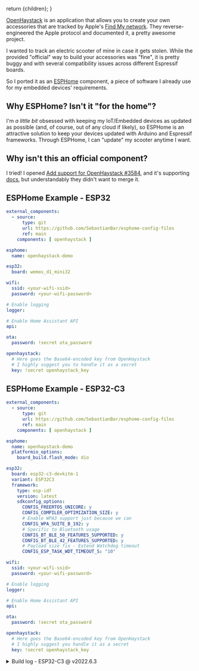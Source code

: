 

  return <BaseProject title={title} description={description} imgSrc={imgSrc} imgAlt={imgAlt} pubDate={pubDate} link={link}>{children}</BaseProject>;
}

[OpenHaystack](https://github.com/seemoo-lab/openhaystack) is an application that allows you to create your own accessories that are tracked by Apple's [Find My network](https://developer.apple.com/find-my/). They reverse-engineered the Apple protocol and documented it, a pretty awesome project.

I wanted to track an electric scooter of mine in case it gets stolen. While the provided "official" way to build your accessories was "fine", it is pretty buggy and with several compatibility issues across different Espressif boards.

So I ported it as an [ESPHome](https://esphome.io/) component, a piece of software I already use for my embedded devices' requirements.


## Why ESPHome? Isn't it "for the home"?
I'm _a little bit_ obsessed with keeping my IoT/Embedded devices as updated as possible (and, of course, out of any cloud if likely), so ESPHome is an attractive solution to keep
your devices updated with Arduino and Espressif frameworks. Through ESPHome, I can "update" my scooter anytime I want.

## Why isn't this an official component?

I tried! I opened [Add support for OpenHaystack #3584](https://github.com/esphome/esphome/pull/3584), and it's supporting [docs](https://deploy-preview-2146--esphome.netlify.app/components/openhaystack.html), but understandably they didn't want to merge it.

## ESPHome Example - ESP32
```yaml
external_components:
  - source:
      type: git
      url: https://github.com/SebastianBar/esphome-config-files
      ref: main
    components: [ openhaystack ]

esphome:
  name: openhaystack-demo

esp32:
  board: wemos_d1_mini32

wifi:
  ssid: <your-wifi-ssid>
  password: <your-wifi-password>

# Enable logging
logger:

# Enable Home Assistant API
api:

ota:
  password: !secret ota_password

openhaystack:
  # Here goes the Base64-encoded key from OpenHaystack
  # I highly suggest you to handle it as a secret
  key: !secret openhaystack_key
```


## ESPHome Example - ESP32-C3
```yaml
external_components:
  - source:
      type: git
      url: https://github.com/SebastianBar/esphome-config-files
      ref: main
    components: [ openhaystack ]

esphome:
  name: openhaystack-demo
  platformio_options:
    board_build.flash_mode: dio

esp32:
  board: esp32-c3-devkitm-1
  variant: ESP32C3
  framework:
    type: esp-idf
    version: latest
    sdkconfig_options:
      CONFIG_FREERTOS_UNICORE: y
      CONFIG_COMPILER_OPTIMIZATION_SIZE: y
      # Enable WPA3 support just because we can
      CONFIG_WPA_SUITE_B_192: y
      # Specific to Bluetooth usage
      CONFIG_BT_BLE_50_FEATURES_SUPPORTED: y
      CONFIG_BT_BLE_42_FEATURES_SUPPORTED: y
      # Payload size fix - Extend Watchdog timeout
      CONFIG_ESP_TASK_WDT_TIMEOUT_S: "10"

wifi:
  ssid: <your-wifi-ssid>
  password: <your-wifi-password>

# Enable logging
logger:

# Enable Home Assistant API
api:

ota:
  password: !secret ota_password

openhaystack:
  # Here goes the Base64-encoded key from OpenHaystack
  # I highly suggest you handle it as a secret
  key: !secret openhaystack_key
```

<details>
  <summary>Build log - ESP32-C3 @ v2022.6.3</summary>
  ```bash
  INFO Reading configuration /config/esp32-c3-12f.yaml...
  INFO Generating C++ source...
  INFO Compiling app...
  Processing esp32-c3-12f (board: esp32-c3-devkitm-1; framework: espidf; platform: platformio/espressif32 @ 3.5.0)
  --------------------------------------------------------------------------------
  HARDWARE: ESP32C3 160MHz, 320KB RAM, 4MB Flash
  - framework-espidf 3.40302.0 (4.3.2) 
  - tool-cmake 3.16.4 
  - tool-ninja 1.7.1 
  - toolchain-riscv32-esp 8.4.0+2021r2-patch2 
  - toolchain-xtensa-esp32s2 8.4.0+2021r2-patch2
  Reading CMake configuration...
  Generating assembly for certificate bundle...
  LDF: Library Dependency Finder -> https://bit.ly/configure-pio-ldf
  No dependencies
  Compiling .pioenvs/esp32-c3-12f/src/esphome/components/api/api_connection.o
  Compiling .pioenvs/esp32-c3-12f/src/esphome/components/api/api_frame_helper.o
  Compiling .pioenvs/esp32-c3-12f/src/esphome/components/api/api_pb2.o
  Compiling .pioenvs/esp32-c3-12f/src/esphome/components/api/api_pb2_service.o
  Compiling .pioenvs/esp32-c3-12f/src/esphome/components/api/api_server.o
  Compiling .pioenvs/esp32-c3-12f/src/esphome/components/api/list_entities.o
  Compiling .pioenvs/esp32-c3-12f/src/esphome/components/api/proto.o
  Compiling .pioenvs/esp32-c3-12f/src/esphome/components/api/subscribe_state.o
  Compiling .pioenvs/esp32-c3-12f/src/esphome/components/api/user_services.o
  Compiling .pioenvs/esp32-c3-12f/src/esphome/components/esp32/core.o
  Compiling .pioenvs/esp32-c3-12f/src/esphome/components/esp32/gpio_arduino.o
  Compiling .pioenvs/esp32-c3-12f/src/esphome/components/esp32/gpio_idf.o
  Compiling .pioenvs/esp32-c3-12f/src/esphome/components/esp32/preferences.o
  Compiling .pioenvs/esp32-c3-12f/src/esphome/components/logger/logger.o
  Compiling .pioenvs/esp32-c3-12f/src/esphome/components/md5/md5.o
  Compiling .pioenvs/esp32-c3-12f/src/esphome/components/mdns/mdns_component.o
  Compiling .pioenvs/esp32-c3-12f/src/esphome/components/mdns/mdns_esp32_arduino.o
  Compiling .pioenvs/esp32-c3-12f/src/esphome/components/mdns/mdns_esp8266.o
  Compiling .pioenvs/esp32-c3-12f/src/esphome/components/mdns/mdns_esp_idf.o
  Compiling .pioenvs/esp32-c3-12f/src/esphome/components/network/util.o
  Compiling .pioenvs/esp32-c3-12f/src/esphome/components/openhaystack/openhaystack.o
  Compiling .pioenvs/esp32-c3-12f/src/esphome/components/ota/ota_backend_arduino_esp32.o
  Compiling .pioenvs/esp32-c3-12f/src/esphome/components/ota/ota_backend_arduino_esp8266.o
  Compiling .pioenvs/esp32-c3-12f/src/esphome/components/ota/ota_backend_esp_idf.o
  Compiling .pioenvs/esp32-c3-12f/src/esphome/components/ota/ota_component.o
  In file included from src/esphome/components/openhaystack/openhaystack.cpp:9:
  src/esphome/components/openhaystack/openhaystack.cpp: In static member function 'static void esphome::openhaystack::OpenHaystack::ble_setup()':
  /config/.esphome/platformio/packages/framework-espidf/components/bt/include/esp32c3/include/esp_bt.h:182:1: warning: missing initializer for member 'esp_bt_controller_config_t::coex_param_en' [-Wmissing-field-initializers]
  };
  ^
  src/esphome/components/openhaystack/openhaystack.cpp:114:40: note: in expansion of macro 'BT_CONTROLLER_INIT_CONFIG_DEFAULT'
        esp_bt_controller_config_t cfg = BT_CONTROLLER_INIT_CONFIG_DEFAULT();
                                          ^~~~~~~~~~~~~~~~~~~~~~~~~~~~~~~~~
  /config/.esphome/platformio/packages/framework-espidf/components/bt/include/esp32c3/include/esp_bt.h:182:1: warning: missing initializer for member 'esp_bt_controller_config_t::coex_use_hooks' [-Wmissing-field-initializers]
  };
  ^
  src/esphome/components/openhaystack/openhaystack.cpp:114:40: note: in expansion of macro 'BT_CONTROLLER_INIT_CONFIG_DEFAULT'
        esp_bt_controller_config_t cfg = BT_CONTROLLER_INIT_CONFIG_DEFAULT();
                                          ^~~~~~~~~~~~~~~~~~~~~~~~~~~~~~~~~
  Compiling .pioenvs/esp32-c3-12f/src/esphome/components/socket/bsd_sockets_impl.o
  Compiling .pioenvs/esp32-c3-12f/src/esphome/components/socket/lwip_raw_tcp_impl.o
  Compiling .pioenvs/esp32-c3-12f/src/esphome/components/socket/socket.o
  Compiling .pioenvs/esp32-c3-12f/src/esphome/components/wifi/wifi_component.o
  Compiling .pioenvs/esp32-c3-12f/src/esphome/components/wifi/wifi_component_esp32_arduino.o
  Compiling .pioenvs/esp32-c3-12f/src/esphome/components/wifi/wifi_component_esp8266.o
  Compiling .pioenvs/esp32-c3-12f/src/esphome/components/wifi/wifi_component_esp_idf.o
  Compiling .pioenvs/esp32-c3-12f/src/esphome/core/application.o
  Compiling .pioenvs/esp32-c3-12f/src/esphome/core/color.o
  Compiling .pioenvs/esp32-c3-12f/src/esphome/core/component.o
  Compiling .pioenvs/esp32-c3-12f/src/esphome/core/component_iterator.o
  Compiling .pioenvs/esp32-c3-12f/src/esphome/core/controller.o
  Compiling .pioenvs/esp32-c3-12f/src/esphome/core/entity_base.o
  Compiling .pioenvs/esp32-c3-12f/src/esphome/core/helpers.o
  Compiling .pioenvs/esp32-c3-12f/src/esphome/core/log.o
  Compiling .pioenvs/esp32-c3-12f/src/esphome/core/scheduler.o
  Compiling .pioenvs/esp32-c3-12f/src/esphome/core/util.o
  Compiling .pioenvs/esp32-c3-12f/src/main.o
  Generating LD script .pioenvs/esp32-c3-12f/esp32c3_out.ld
  Generating partitions .pioenvs/esp32-c3-12f/partitions.bin
  Compiling .pioenvs/esp32-c3-12f/app_trace/app_trace.o
  Compiling .pioenvs/esp32-c3-12f/app_trace/app_trace_util.o
  Compiling .pioenvs/esp32-c3-12f/app_trace/host_file_io.o
  Compiling .pioenvs/esp32-c3-12f/app_trace/gcov/gcov_rtio.o
  Compiling .pioenvs/esp32-c3-12f/app_update/esp_ota_ops.o
  Compiling .pioenvs/esp32-c3-12f/app_update/esp_app_desc.o
  Archiving .pioenvs/esp32-c3-12f/esp-idf/app_trace/libapp_trace.a
  Compiling .pioenvs/esp32-c3-12f/asio/asio/asio/src/asio.o
  Archiving .pioenvs/esp32-c3-12f/esp-idf/app_update/libapp_update.a
  Compiling .pioenvs/esp32-c3-12f/bootloader_support/src/bootloader_common.o
  Compiling .pioenvs/esp32-c3-12f/bootloader_support/src/bootloader_common_loader.o
  Compiling .pioenvs/esp32-c3-12f/bootloader_support/src/bootloader_clock_init.o
  Compiling .pioenvs/esp32-c3-12f/bootloader_support/src/bootloader_flash.o
  Compiling .pioenvs/esp32-c3-12f/bootloader_support/src/bootloader_mem.o
  Compiling .pioenvs/esp32-c3-12f/bootloader_support/src/bootloader_random.o
  Compiling .pioenvs/esp32-c3-12f/bootloader_support/src/bootloader_random_esp32c3.o
  Compiling .pioenvs/esp32-c3-12f/bootloader_support/src/bootloader_utility.o
  Compiling .pioenvs/esp32-c3-12f/bootloader_support/src/esp_image_format.o
  Compiling .pioenvs/esp32-c3-12f/bootloader_support/src/flash_encrypt.o
  Compiling .pioenvs/esp32-c3-12f/bootloader_support/src/secure_boot.o
  Compiling .pioenvs/esp32-c3-12f/bootloader_support/src/flash_partitions.o
  Compiling .pioenvs/esp32-c3-12f/bootloader_support/src/flash_qio_mode.o
  Compiling .pioenvs/esp32-c3-12f/bootloader_support/src/bootloader_flash_config_esp32c3.o
  Compiling .pioenvs/esp32-c3-12f/bootloader_support/src/bootloader_efuse_esp32c3.o
  Compiling .pioenvs/esp32-c3-12f/bootloader_support/src/idf/bootloader_sha.o
  Compiling .pioenvs/esp32-c3-12f/bt/controller/esp32c3/bt.o
  Compiling .pioenvs/esp32-c3-12f/bt/common/btc/core/btc_alarm.o
  Archiving .pioenvs/esp32-c3-12f/esp-idf/bootloader_support/libbootloader_support.a
  Compiling .pioenvs/esp32-c3-12f/bt/common/api/esp_blufi_api.o
  Archiving .pioenvs/esp32-c3-12f/esp-idf/asio/libasio.a
  Compiling .pioenvs/esp32-c3-12f/bt/common/btc/core/btc_manage.o
  Compiling .pioenvs/esp32-c3-12f/bt/common/btc/core/btc_task.o
  Compiling .pioenvs/esp32-c3-12f/bt/common/btc/profile/esp/blufi/blufi_prf.o
  Compiling .pioenvs/esp32-c3-12f/bt/common/btc/profile/esp/blufi/blufi_protocol.o
  Compiling .pioenvs/esp32-c3-12f/bt/common/osi/alarm.o
  Compiling .pioenvs/esp32-c3-12f/bt/common/osi/allocator.o
  Compiling .pioenvs/esp32-c3-12f/bt/common/osi/buffer.o
  Compiling .pioenvs/esp32-c3-12f/bt/common/osi/config.o
  Compiling .pioenvs/esp32-c3-12f/bt/common/osi/fixed_queue.o
  Compiling .pioenvs/esp32-c3-12f/bt/common/osi/future.o
  Compiling .pioenvs/esp32-c3-12f/bt/common/osi/hash_functions.o
  Compiling .pioenvs/esp32-c3-12f/bt/common/osi/hash_map.o
  Compiling .pioenvs/esp32-c3-12f/bt/common/osi/list.o
  Compiling .pioenvs/esp32-c3-12f/bt/common/osi/mutex.o
  Compiling .pioenvs/esp32-c3-12f/bt/common/osi/thread.o
  Compiling .pioenvs/esp32-c3-12f/bt/common/osi/osi.o
  Compiling .pioenvs/esp32-c3-12f/bt/common/osi/semaphore.o
  Compiling .pioenvs/esp32-c3-12f/bt/host/bluedroid/api/esp_a2dp_api.o
  Compiling .pioenvs/esp32-c3-12f/bt/host/bluedroid/api/esp_avrc_api.o
  Compiling .pioenvs/esp32-c3-12f/bt/host/bluedroid/api/esp_bt_device.o
  Compiling .pioenvs/esp32-c3-12f/bt/host/bluedroid/api/esp_bt_main.o
  Compiling .pioenvs/esp32-c3-12f/bt/host/bluedroid/api/esp_gap_ble_api.o
  Compiling .pioenvs/esp32-c3-12f/bt/host/bluedroid/api/esp_gap_bt_api.o
  Compiling .pioenvs/esp32-c3-12f/bt/host/bluedroid/api/esp_gatt_common_api.o
  Compiling .pioenvs/esp32-c3-12f/bt/host/bluedroid/api/esp_gattc_api.o
  Compiling .pioenvs/esp32-c3-12f/bt/host/bluedroid/api/esp_gatts_api.o
  Compiling .pioenvs/esp32-c3-12f/bt/host/bluedroid/api/esp_hf_ag_api.o
  Compiling .pioenvs/esp32-c3-12f/bt/host/bluedroid/api/esp_hf_client_api.o
  Compiling .pioenvs/esp32-c3-12f/bt/host/bluedroid/api/esp_spp_api.o
  Compiling .pioenvs/esp32-c3-12f/bt/host/bluedroid/bta/ar/bta_ar.o
  Compiling .pioenvs/esp32-c3-12f/bt/host/bluedroid/bta/av/bta_av_aact.o
  Compiling .pioenvs/esp32-c3-12f/bt/host/bluedroid/bta/av/bta_av_act.o
  Compiling .pioenvs/esp32-c3-12f/bt/host/bluedroid/bta/av/bta_av_api.o
  Compiling .pioenvs/esp32-c3-12f/bt/host/bluedroid/bta/av/bta_av_cfg.o
  Compiling .pioenvs/esp32-c3-12f/bt/host/bluedroid/bta/av/bta_av_ci.o
  Compiling .pioenvs/esp32-c3-12f/bt/host/bluedroid/bta/av/bta_av_main.o
  Compiling .pioenvs/esp32-c3-12f/bt/host/bluedroid/bta/av/bta_av_sbc.o
  Compiling .pioenvs/esp32-c3-12f/bt/host/bluedroid/bta/av/bta_av_ssm.o
  Compiling .pioenvs/esp32-c3-12f/bt/host/bluedroid/bta/dm/bta_dm_act.o
  Compiling .pioenvs/esp32-c3-12f/bt/host/bluedroid/bta/dm/bta_dm_api.o
  Compiling .pioenvs/esp32-c3-12f/bt/host/bluedroid/bta/dm/bta_dm_cfg.o
  Compiling .pioenvs/esp32-c3-12f/bt/host/bluedroid/bta/dm/bta_dm_ci.o
  Compiling .pioenvs/esp32-c3-12f/bt/host/bluedroid/bta/dm/bta_dm_co.o
  Compiling .pioenvs/esp32-c3-12f/bt/host/bluedroid/bta/dm/bta_dm_main.o
  Compiling .pioenvs/esp32-c3-12f/bt/host/bluedroid/bta/dm/bta_dm_pm.o
  Compiling .pioenvs/esp32-c3-12f/bt/host/bluedroid/bta/dm/bta_dm_sco.o
  Compiling .pioenvs/esp32-c3-12f/bt/host/bluedroid/bta/dm/bta_dm_qos.o
  Compiling .pioenvs/esp32-c3-12f/bt/host/bluedroid/bta/gatt/bta_gatt_common.o
  Compiling .pioenvs/esp32-c3-12f/bt/host/bluedroid/bta/gatt/bta_gattc_act.o
  Compiling .pioenvs/esp32-c3-12f/bt/host/bluedroid/bta/gatt/bta_gattc_api.o
  Compiling .pioenvs/esp32-c3-12f/bt/host/bluedroid/bta/gatt/bta_gattc_cache.o
  Compiling .pioenvs/esp32-c3-12f/bt/host/bluedroid/bta/gatt/bta_gattc_ci.o
  Compiling .pioenvs/esp32-c3-12f/bt/host/bluedroid/bta/gatt/bta_gattc_co.o
  Compiling .pioenvs/esp32-c3-12f/bt/host/bluedroid/bta/gatt/bta_gattc_main.o
  Compiling .pioenvs/esp32-c3-12f/bt/host/bluedroid/bta/gatt/bta_gattc_utils.o
  Compiling .pioenvs/esp32-c3-12f/bt/host/bluedroid/bta/gatt/bta_gatts_act.o
  Compiling .pioenvs/esp32-c3-12f/bt/host/bluedroid/bta/gatt/bta_gatts_api.o
  Compiling .pioenvs/esp32-c3-12f/bt/host/bluedroid/bta/gatt/bta_gatts_co.o
  Compiling .pioenvs/esp32-c3-12f/bt/host/bluedroid/bta/gatt/bta_gatts_main.o
  Compiling .pioenvs/esp32-c3-12f/bt/host/bluedroid/bta/gatt/bta_gatts_utils.o
  Compiling .pioenvs/esp32-c3-12f/bt/host/bluedroid/bta/hh/bta_hh_act.o
  Compiling .pioenvs/esp32-c3-12f/bt/host/bluedroid/bta/hh/bta_hh_api.o
  Compiling .pioenvs/esp32-c3-12f/bt/host/bluedroid/bta/hh/bta_hh_cfg.o
  Compiling .pioenvs/esp32-c3-12f/bt/host/bluedroid/bta/hh/bta_hh_le.o
  Compiling .pioenvs/esp32-c3-12f/bt/host/bluedroid/bta/hh/bta_hh_main.o
  Compiling .pioenvs/esp32-c3-12f/bt/host/bluedroid/bta/hh/bta_hh_utils.o
  Compiling .pioenvs/esp32-c3-12f/bt/host/bluedroid/bta/jv/bta_jv_act.o
  Compiling .pioenvs/esp32-c3-12f/bt/host/bluedroid/bta/jv/bta_jv_api.o
  Compiling .pioenvs/esp32-c3-12f/bt/host/bluedroid/bta/jv/bta_jv_cfg.o
  Compiling .pioenvs/esp32-c3-12f/bt/host/bluedroid/bta/jv/bta_jv_main.o
  Compiling .pioenvs/esp32-c3-12f/bt/host/bluedroid/bta/hf_ag/bta_ag_act.o
  Compiling .pioenvs/esp32-c3-12f/bt/host/bluedroid/bta/hf_ag/bta_ag_api.o
  Compiling .pioenvs/esp32-c3-12f/bt/host/bluedroid/bta/hf_ag/bta_ag_at.o
  Compiling .pioenvs/esp32-c3-12f/bt/host/bluedroid/bta/hf_ag/bta_ag_cfg.o
  Compiling .pioenvs/esp32-c3-12f/bt/host/bluedroid/bta/hf_ag/bta_ag_cmd.o
  Compiling .pioenvs/esp32-c3-12f/bt/host/bluedroid/bta/hf_ag/bta_ag_main.o
  Compiling .pioenvs/esp32-c3-12f/bt/host/bluedroid/bta/hf_ag/bta_ag_rfc.o
  Compiling .pioenvs/esp32-c3-12f/bt/host/bluedroid/bta/hf_ag/bta_ag_sco.o
  Compiling .pioenvs/esp32-c3-12f/bt/host/bluedroid/bta/hf_ag/bta_ag_sdp.o
  Compiling .pioenvs/esp32-c3-12f/bt/host/bluedroid/bta/hf_client/bta_hf_client_act.o
  Compiling .pioenvs/esp32-c3-12f/bt/host/bluedroid/bta/hf_client/bta_hf_client_api.o
  Compiling .pioenvs/esp32-c3-12f/bt/host/bluedroid/bta/hf_client/bta_hf_client_at.o
  Compiling .pioenvs/esp32-c3-12f/bt/host/bluedroid/bta/hf_client/bta_hf_client_cmd.o
  Compiling .pioenvs/esp32-c3-12f/bt/host/bluedroid/bta/hf_client/bta_hf_client_main.o
  Compiling .pioenvs/esp32-c3-12f/bt/host/bluedroid/bta/hf_client/bta_hf_client_rfc.o
  Compiling .pioenvs/esp32-c3-12f/bt/host/bluedroid/bta/hf_client/bta_hf_client_sco.o
  Compiling .pioenvs/esp32-c3-12f/bt/host/bluedroid/bta/hf_client/bta_hf_client_sdp.o
  Compiling .pioenvs/esp32-c3-12f/bt/host/bluedroid/bta/sdp/bta_sdp.o
  Compiling .pioenvs/esp32-c3-12f/bt/host/bluedroid/bta/sdp/bta_sdp_act.o
  Compiling .pioenvs/esp32-c3-12f/bt/host/bluedroid/bta/sdp/bta_sdp_api.o
  Compiling .pioenvs/esp32-c3-12f/bt/host/bluedroid/bta/sdp/bta_sdp_cfg.o
  Compiling .pioenvs/esp32-c3-12f/bt/host/bluedroid/bta/sys/bta_sys_conn.o
  Compiling .pioenvs/esp32-c3-12f/bt/host/bluedroid/bta/sys/bta_sys_main.o
  Compiling .pioenvs/esp32-c3-12f/bt/host/bluedroid/bta/sys/utl.o
  Compiling .pioenvs/esp32-c3-12f/bt/host/bluedroid/btc/core/btc_ble_storage.o
  Compiling .pioenvs/esp32-c3-12f/bt/host/bluedroid/btc/core/btc_config.o
  Compiling .pioenvs/esp32-c3-12f/bt/host/bluedroid/btc/core/btc_dev.o
  Compiling .pioenvs/esp32-c3-12f/bt/host/bluedroid/btc/core/btc_dm.o
  Compiling .pioenvs/esp32-c3-12f/bt/host/bluedroid/btc/core/btc_main.o
  Compiling .pioenvs/esp32-c3-12f/bt/host/bluedroid/btc/core/btc_profile_queue.o
  Compiling .pioenvs/esp32-c3-12f/bt/host/bluedroid/btc/core/btc_sec.o
  Compiling .pioenvs/esp32-c3-12f/bt/host/bluedroid/btc/core/btc_sm.o
  Compiling .pioenvs/esp32-c3-12f/bt/host/bluedroid/btc/core/btc_storage.o
  Compiling .pioenvs/esp32-c3-12f/bt/host/bluedroid/btc/core/btc_util.o
  Compiling .pioenvs/esp32-c3-12f/bt/host/bluedroid/btc/profile/std/a2dp/bta_av_co.o
  Compiling .pioenvs/esp32-c3-12f/bt/host/bluedroid/btc/profile/std/a2dp/btc_a2dp.o
  Compiling .pioenvs/esp32-c3-12f/bt/host/bluedroid/btc/profile/std/a2dp/btc_a2dp_control.o
  Compiling .pioenvs/esp32-c3-12f/bt/host/bluedroid/btc/profile/std/a2dp/btc_a2dp_sink.o
  Compiling .pioenvs/esp32-c3-12f/bt/host/bluedroid/btc/profile/std/a2dp/btc_a2dp_source.o
  Compiling .pioenvs/esp32-c3-12f/bt/host/bluedroid/btc/profile/std/a2dp/btc_av.o
  Compiling .pioenvs/esp32-c3-12f/bt/host/bluedroid/btc/profile/std/avrc/btc_avrc.o
  Compiling .pioenvs/esp32-c3-12f/bt/host/bluedroid/btc/profile/std/avrc/bta_avrc_co.o
  Compiling .pioenvs/esp32-c3-12f/bt/host/bluedroid/btc/profile/std/hf_ag/bta_ag_co.o
  Compiling .pioenvs/esp32-c3-12f/bt/host/bluedroid/btc/profile/std/hf_ag/btc_hf_ag.o
  Compiling .pioenvs/esp32-c3-12f/bt/host/bluedroid/btc/profile/std/hf_client/btc_hf_client.o
  Compiling .pioenvs/esp32-c3-12f/bt/host/bluedroid/btc/profile/std/hf_client/bta_hf_client_co.o
  Compiling .pioenvs/esp32-c3-12f/bt/host/bluedroid/btc/profile/std/hid/hidh_api.o
  Compiling .pioenvs/esp32-c3-12f/bt/host/bluedroid/btc/profile/std/hid/hidh_conn.o
  Compiling .pioenvs/esp32-c3-12f/bt/host/bluedroid/btc/profile/std/gap/btc_gap_ble.o
  Compiling .pioenvs/esp32-c3-12f/bt/host/bluedroid/btc/profile/std/gap/btc_gap_bt.o
  Compiling .pioenvs/esp32-c3-12f/bt/host/bluedroid/btc/profile/std/gap/bta_gap_bt_co.o
  Compiling .pioenvs/esp32-c3-12f/bt/host/bluedroid/btc/profile/std/gatt/btc_gatt_common.o
  Compiling .pioenvs/esp32-c3-12f/bt/host/bluedroid/btc/profile/std/gatt/btc_gatt_util.o
  Compiling .pioenvs/esp32-c3-12f/bt/host/bluedroid/btc/profile/std/gatt/btc_gattc.o
  Compiling .pioenvs/esp32-c3-12f/bt/host/bluedroid/btc/profile/std/gatt/btc_gatts.o
  Compiling .pioenvs/esp32-c3-12f/bt/host/bluedroid/btc/profile/std/spp/btc_spp.o
  Compiling .pioenvs/esp32-c3-12f/bt/host/bluedroid/device/bdaddr.o
  Compiling .pioenvs/esp32-c3-12f/bt/host/bluedroid/device/controller.o
  Compiling .pioenvs/esp32-c3-12f/bt/host/bluedroid/device/interop.o
  Compiling .pioenvs/esp32-c3-12f/bt/host/bluedroid/external/sbc/decoder/srce/alloc.o
  Compiling .pioenvs/esp32-c3-12f/bt/host/bluedroid/external/sbc/decoder/srce/bitalloc-sbc.o
  Compiling .pioenvs/esp32-c3-12f/bt/host/bluedroid/external/sbc/decoder/srce/bitalloc.o
  Compiling .pioenvs/esp32-c3-12f/bt/host/bluedroid/external/sbc/decoder/srce/bitstream-decode.o
  Compiling .pioenvs/esp32-c3-12f/bt/host/bluedroid/external/sbc/decoder/srce/decoder-oina.o
  Compiling .pioenvs/esp32-c3-12f/bt/host/bluedroid/external/sbc/decoder/srce/decoder-private.o
  Compiling .pioenvs/esp32-c3-12f/bt/host/bluedroid/external/sbc/decoder/srce/decoder-sbc.o
  Compiling .pioenvs/esp32-c3-12f/bt/host/bluedroid/external/sbc/decoder/srce/dequant.o
  Compiling .pioenvs/esp32-c3-12f/bt/host/bluedroid/external/sbc/decoder/srce/framing-sbc.o
  Compiling .pioenvs/esp32-c3-12f/bt/host/bluedroid/external/sbc/decoder/srce/framing.o
  Compiling .pioenvs/esp32-c3-12f/bt/host/bluedroid/external/sbc/decoder/srce/oi_codec_version.o
  Compiling .pioenvs/esp32-c3-12f/bt/host/bluedroid/external/sbc/decoder/srce/synthesis-8-generated.o
  Compiling .pioenvs/esp32-c3-12f/bt/host/bluedroid/external/sbc/decoder/srce/synthesis-dct8.o
  Compiling .pioenvs/esp32-c3-12f/bt/host/bluedroid/external/sbc/decoder/srce/synthesis-sbc.o
  Compiling .pioenvs/esp32-c3-12f/bt/host/bluedroid/external/sbc/encoder/srce/sbc_analysis.o
  Compiling .pioenvs/esp32-c3-12f/bt/host/bluedroid/external/sbc/encoder/srce/sbc_dct.o
  Compiling .pioenvs/esp32-c3-12f/bt/host/bluedroid/external/sbc/encoder/srce/sbc_dct_coeffs.o
  Compiling .pioenvs/esp32-c3-12f/bt/host/bluedroid/external/sbc/encoder/srce/sbc_enc_bit_alloc_mono.o
  Compiling .pioenvs/esp32-c3-12f/bt/host/bluedroid/external/sbc/encoder/srce/sbc_enc_bit_alloc_ste.o
  Compiling .pioenvs/esp32-c3-12f/bt/host/bluedroid/external/sbc/encoder/srce/sbc_enc_coeffs.o
  Compiling .pioenvs/esp32-c3-12f/bt/host/bluedroid/external/sbc/encoder/srce/sbc_encoder.o
  Compiling .pioenvs/esp32-c3-12f/bt/host/bluedroid/external/sbc/encoder/srce/sbc_packing.o
  Compiling .pioenvs/esp32-c3-12f/bt/host/bluedroid/external/sbc/plc/sbc_plc.o
  Compiling .pioenvs/esp32-c3-12f/bt/host/bluedroid/hci/hci_audio.o
  Compiling .pioenvs/esp32-c3-12f/bt/host/bluedroid/hci/hci_hal_h4.o
  Compiling .pioenvs/esp32-c3-12f/bt/host/bluedroid/hci/hci_layer.o
  Compiling .pioenvs/esp32-c3-12f/bt/host/bluedroid/hci/hci_packet_factory.o
  Compiling .pioenvs/esp32-c3-12f/bt/host/bluedroid/hci/hci_packet_parser.o
  Compiling .pioenvs/esp32-c3-12f/bt/host/bluedroid/hci/packet_fragmenter.o
  Compiling .pioenvs/esp32-c3-12f/bt/host/bluedroid/main/bte_init.o
  Compiling .pioenvs/esp32-c3-12f/bt/host/bluedroid/main/bte_main.o
  Compiling .pioenvs/esp32-c3-12f/bt/host/bluedroid/stack/a2dp/a2d_api.o
  Compiling .pioenvs/esp32-c3-12f/bt/host/bluedroid/stack/a2dp/a2d_sbc.o
  Compiling .pioenvs/esp32-c3-12f/bt/host/bluedroid/stack/avct/avct_api.o
  Compiling .pioenvs/esp32-c3-12f/bt/host/bluedroid/stack/avct/avct_ccb.o
  Compiling .pioenvs/esp32-c3-12f/bt/host/bluedroid/stack/avct/avct_l2c.o
  Compiling .pioenvs/esp32-c3-12f/bt/host/bluedroid/stack/avct/avct_lcb.o
  Compiling .pioenvs/esp32-c3-12f/bt/host/bluedroid/stack/avct/avct_lcb_act.o
  Compiling .pioenvs/esp32-c3-12f/bt/host/bluedroid/stack/avdt/avdt_ad.o
  Compiling .pioenvs/esp32-c3-12f/bt/host/bluedroid/stack/avdt/avdt_api.o
  Compiling .pioenvs/esp32-c3-12f/bt/host/bluedroid/stack/avdt/avdt_ccb.o
  Compiling .pioenvs/esp32-c3-12f/bt/host/bluedroid/stack/avdt/avdt_ccb_act.o
  Compiling .pioenvs/esp32-c3-12f/bt/host/bluedroid/stack/avdt/avdt_l2c.o
  Compiling .pioenvs/esp32-c3-12f/bt/host/bluedroid/stack/avdt/avdt_msg.o
  Compiling .pioenvs/esp32-c3-12f/bt/host/bluedroid/stack/avdt/avdt_scb.o
  Compiling .pioenvs/esp32-c3-12f/bt/host/bluedroid/stack/avdt/avdt_scb_act.o
  Compiling .pioenvs/esp32-c3-12f/bt/host/bluedroid/stack/avrc/avrc_api.o
  Compiling .pioenvs/esp32-c3-12f/bt/host/bluedroid/stack/avrc/avrc_bld_ct.o
  Compiling .pioenvs/esp32-c3-12f/bt/host/bluedroid/stack/avrc/avrc_bld_tg.o
  Compiling .pioenvs/esp32-c3-12f/bt/host/bluedroid/stack/avrc/avrc_opt.o
  Compiling .pioenvs/esp32-c3-12f/bt/host/bluedroid/stack/avrc/avrc_pars_ct.o
  Compiling .pioenvs/esp32-c3-12f/bt/host/bluedroid/stack/avrc/avrc_pars_tg.o
  Compiling .pioenvs/esp32-c3-12f/bt/host/bluedroid/stack/avrc/avrc_sdp.o
  Compiling .pioenvs/esp32-c3-12f/bt/host/bluedroid/stack/avrc/avrc_utils.o
  Compiling .pioenvs/esp32-c3-12f/bt/host/bluedroid/stack/btm/btm_acl.o
  Compiling .pioenvs/esp32-c3-12f/bt/host/bluedroid/stack/btm/btm_ble.o
  Compiling .pioenvs/esp32-c3-12f/bt/host/bluedroid/stack/btm/btm_ble_addr.o
  Compiling .pioenvs/esp32-c3-12f/bt/host/bluedroid/stack/btm/btm_ble_adv_filter.o
  Compiling .pioenvs/esp32-c3-12f/bt/host/bluedroid/stack/btm/btm_ble_batchscan.o
  Compiling .pioenvs/esp32-c3-12f/bt/host/bluedroid/stack/btm/btm_ble_bgconn.o
  Compiling .pioenvs/esp32-c3-12f/bt/host/bluedroid/stack/btm/btm_ble_cont_energy.o
  Compiling .pioenvs/esp32-c3-12f/bt/host/bluedroid/stack/btm/btm_ble_gap.o
  Compiling .pioenvs/esp32-c3-12f/bt/host/bluedroid/stack/btm/btm_ble_5_gap.o
  Compiling .pioenvs/esp32-c3-12f/bt/host/bluedroid/stack/btm/btm_ble_multi_adv.o
  Compiling .pioenvs/esp32-c3-12f/bt/host/bluedroid/stack/btm/btm_ble_privacy.o
  Compiling .pioenvs/esp32-c3-12f/bt/host/bluedroid/stack/btm/btm_dev.o
  Compiling .pioenvs/esp32-c3-12f/bt/host/bluedroid/stack/btm/btm_devctl.o
  Compiling .pioenvs/esp32-c3-12f/bt/host/bluedroid/stack/btm/btm_inq.o
  Compiling .pioenvs/esp32-c3-12f/bt/host/bluedroid/stack/btm/btm_main.o
  Compiling .pioenvs/esp32-c3-12f/bt/host/bluedroid/stack/btm/btm_pm.o
  Compiling .pioenvs/esp32-c3-12f/bt/host/bluedroid/stack/btm/btm_sco.o
  Compiling .pioenvs/esp32-c3-12f/bt/host/bluedroid/stack/btm/btm_sec.o
  Compiling .pioenvs/esp32-c3-12f/bt/host/bluedroid/stack/btu/btu_hcif.o
  Compiling .pioenvs/esp32-c3-12f/bt/host/bluedroid/stack/btu/btu_init.o
  Compiling .pioenvs/esp32-c3-12f/bt/host/bluedroid/stack/btu/btu_task.o
  Compiling .pioenvs/esp32-c3-12f/bt/host/bluedroid/stack/gap/gap_api.o
  Compiling .pioenvs/esp32-c3-12f/bt/host/bluedroid/stack/gap/gap_ble.o
  Compiling .pioenvs/esp32-c3-12f/bt/host/bluedroid/stack/gap/gap_conn.o
  Compiling .pioenvs/esp32-c3-12f/bt/host/bluedroid/stack/gap/gap_utils.o
  Compiling .pioenvs/esp32-c3-12f/bt/host/bluedroid/stack/gatt/att_protocol.o
  Compiling .pioenvs/esp32-c3-12f/bt/host/bluedroid/stack/gatt/gatt_api.o
  Compiling .pioenvs/esp32-c3-12f/bt/host/bluedroid/stack/gatt/gatt_attr.o
  Compiling .pioenvs/esp32-c3-12f/bt/host/bluedroid/stack/gatt/gatt_auth.o
  Compiling .pioenvs/esp32-c3-12f/bt/host/bluedroid/stack/gatt/gatt_cl.o
  Compiling .pioenvs/esp32-c3-12f/bt/host/bluedroid/stack/gatt/gatt_db.o
  Compiling .pioenvs/esp32-c3-12f/bt/host/bluedroid/stack/gatt/gatt_main.o
  Compiling .pioenvs/esp32-c3-12f/bt/host/bluedroid/stack/gatt/gatt_sr.o
  Compiling .pioenvs/esp32-c3-12f/bt/host/bluedroid/stack/gatt/gatt_utils.o
  Compiling .pioenvs/esp32-c3-12f/bt/host/bluedroid/stack/hcic/hciblecmds.o
  Compiling .pioenvs/esp32-c3-12f/bt/host/bluedroid/stack/hcic/hcicmds.o
  Compiling .pioenvs/esp32-c3-12f/bt/host/bluedroid/stack/l2cap/l2c_api.o
  Compiling .pioenvs/esp32-c3-12f/bt/host/bluedroid/stack/l2cap/l2c_ble.o
  Compiling .pioenvs/esp32-c3-12f/bt/host/bluedroid/stack/l2cap/l2c_csm.o
  Compiling .pioenvs/esp32-c3-12f/bt/host/bluedroid/stack/l2cap/l2c_fcr.o
  Compiling .pioenvs/esp32-c3-12f/bt/host/bluedroid/stack/l2cap/l2c_link.o
  Compiling .pioenvs/esp32-c3-12f/bt/host/bluedroid/stack/l2cap/l2c_main.o
  Compiling .pioenvs/esp32-c3-12f/bt/host/bluedroid/stack/l2cap/l2c_ucd.o
  Compiling .pioenvs/esp32-c3-12f/bt/host/bluedroid/stack/l2cap/l2c_utils.o
  Compiling .pioenvs/esp32-c3-12f/bt/host/bluedroid/stack/l2cap/l2cap_client.o
  Compiling .pioenvs/esp32-c3-12f/bt/host/bluedroid/stack/rfcomm/port_api.o
  Compiling .pioenvs/esp32-c3-12f/bt/host/bluedroid/stack/rfcomm/port_rfc.o
  Compiling .pioenvs/esp32-c3-12f/bt/host/bluedroid/stack/rfcomm/port_utils.o
  Compiling .pioenvs/esp32-c3-12f/bt/host/bluedroid/stack/rfcomm/rfc_l2cap_if.o
  Compiling .pioenvs/esp32-c3-12f/bt/host/bluedroid/stack/rfcomm/rfc_mx_fsm.o
  Compiling .pioenvs/esp32-c3-12f/bt/host/bluedroid/stack/rfcomm/rfc_port_fsm.o
  Compiling .pioenvs/esp32-c3-12f/bt/host/bluedroid/stack/rfcomm/rfc_port_if.o
  Compiling .pioenvs/esp32-c3-12f/bt/host/bluedroid/stack/rfcomm/rfc_ts_frames.o
  Compiling .pioenvs/esp32-c3-12f/bt/host/bluedroid/stack/rfcomm/rfc_utils.o
  Compiling .pioenvs/esp32-c3-12f/bt/host/bluedroid/stack/sdp/sdp_api.o
  Compiling .pioenvs/esp32-c3-12f/bt/host/bluedroid/stack/sdp/sdp_db.o
  Compiling .pioenvs/esp32-c3-12f/bt/host/bluedroid/stack/sdp/sdp_discovery.o
  Compiling .pioenvs/esp32-c3-12f/bt/host/bluedroid/stack/sdp/sdp_main.o
  Compiling .pioenvs/esp32-c3-12f/bt/host/bluedroid/stack/sdp/sdp_server.o
  Compiling .pioenvs/esp32-c3-12f/bt/host/bluedroid/stack/sdp/sdp_utils.o
  Compiling .pioenvs/esp32-c3-12f/bt/host/bluedroid/stack/smp/aes.o
  Compiling .pioenvs/esp32-c3-12f/bt/host/bluedroid/stack/smp/p_256_curvepara.o
  Compiling .pioenvs/esp32-c3-12f/bt/host/bluedroid/stack/smp/p_256_ecc_pp.o
  Compiling .pioenvs/esp32-c3-12f/bt/host/bluedroid/stack/smp/p_256_multprecision.o
  Compiling .pioenvs/esp32-c3-12f/bt/host/bluedroid/stack/smp/smp_act.o
  Compiling .pioenvs/esp32-c3-12f/bt/host/bluedroid/stack/smp/smp_api.o
  Compiling .pioenvs/esp32-c3-12f/bt/host/bluedroid/stack/smp/smp_br_main.o
  Compiling .pioenvs/esp32-c3-12f/bt/host/bluedroid/stack/smp/smp_cmac.o
  Compiling .pioenvs/esp32-c3-12f/bt/host/bluedroid/stack/smp/smp_keys.o
  Compiling .pioenvs/esp32-c3-12f/bt/host/bluedroid/stack/smp/smp_l2c.o
  Compiling .pioenvs/esp32-c3-12f/bt/host/bluedroid/stack/smp/smp_main.o
  Compiling .pioenvs/esp32-c3-12f/bt/host/bluedroid/stack/smp/smp_utils.o
  Compiling .pioenvs/esp32-c3-12f/bt/common/btc/profile/esp/blufi/bluedroid_host/esp_blufi.o
  Compiling .pioenvs/esp32-c3-12f/cbor/tinycbor/src/cborencoder_close_container_checked.o
  Compiling .pioenvs/esp32-c3-12f/cbor/tinycbor/src/cborencoder.o
  Compiling .pioenvs/esp32-c3-12f/cbor/tinycbor/src/cborerrorstrings.o
  Compiling .pioenvs/esp32-c3-12f/cbor/tinycbor/src/cborparser_dup_string.o
  Compiling .pioenvs/esp32-c3-12f/cbor/tinycbor/src/cborparser.o
  Compiling .pioenvs/esp32-c3-12f/cbor/tinycbor/src/cborpretty_stdio.o
  Compiling .pioenvs/esp32-c3-12f/cbor/tinycbor/src/cborpretty.o
  Compiling .pioenvs/esp32-c3-12f/cbor/tinycbor/src/cbortojson.o
  Compiling .pioenvs/esp32-c3-12f/cbor/tinycbor/src/cborvalidation.o
  Archiving .pioenvs/esp32-c3-12f/esp-idf/bt/libbt.a
  Compiling .pioenvs/esp32-c3-12f/cbor/tinycbor/src/open_memstream.o
  Compiling .pioenvs/esp32-c3-12f/cmock/CMock/src/cmock.o
  Compiling .pioenvs/esp32-c3-12f/coap/libcoap/src/address.o
  Compiling .pioenvs/esp32-c3-12f/coap/libcoap/src/async.o
  Archiving .pioenvs/esp32-c3-12f/esp-idf/cbor/libcbor.a
  Compiling .pioenvs/esp32-c3-12f/coap/libcoap/src/block.o
  Archiving .pioenvs/esp32-c3-12f/esp-idf/cmock/libcmock.a
  Compiling .pioenvs/esp32-c3-12f/coap/libcoap/src/coap_event.o
  Compiling .pioenvs/esp32-c3-12f/coap/libcoap/src/coap_hashkey.o
  Compiling .pioenvs/esp32-c3-12f/coap/libcoap/src/coap_session.o
  Compiling .pioenvs/esp32-c3-12f/coap/libcoap/src/coap_time.o
  Compiling .pioenvs/esp32-c3-12f/coap/port/coap_debug.o
  Compiling .pioenvs/esp32-c3-12f/coap/libcoap/src/encode.o
  Compiling .pioenvs/esp32-c3-12f/coap/libcoap/src/mem.o
  Compiling .pioenvs/esp32-c3-12f/coap/libcoap/src/net.o
  Compiling .pioenvs/esp32-c3-12f/coap/libcoap/src/option.o
  Compiling .pioenvs/esp32-c3-12f/coap/libcoap/src/pdu.o
  Compiling .pioenvs/esp32-c3-12f/coap/libcoap/src/resource.o
  Compiling .pioenvs/esp32-c3-12f/coap/libcoap/src/str.o
  Compiling .pioenvs/esp32-c3-12f/coap/libcoap/src/subscribe.o
  Compiling .pioenvs/esp32-c3-12f/coap/libcoap/src/uri.o
  Compiling .pioenvs/esp32-c3-12f/coap/libcoap/src/coap_io.o
  Compiling .pioenvs/esp32-c3-12f/coap/port/coap_notls.o
  Compiling .pioenvs/esp32-c3-12f/coap/port/coap_mbedtls.o
  Compiling .pioenvs/esp32-c3-12f/console/commands.o
  Compiling .pioenvs/esp32-c3-12f/console/esp_console_repl.o
  Compiling .pioenvs/esp32-c3-12f/console/split_argv.o
  Compiling .pioenvs/esp32-c3-12f/console/argtable3/argtable3.o
  Archiving .pioenvs/esp32-c3-12f/esp-idf/coap/libcoap.a
  Compiling .pioenvs/esp32-c3-12f/console/linenoise/linenoise.o
  Compiling .pioenvs/esp32-c3-12f/cxx/cxx_exception_stubs.o
  Compiling .pioenvs/esp32-c3-12f/cxx/cxx_guards.o
  Compiling .pioenvs/esp32-c3-12f/driver/gpio.o
  Archiving .pioenvs/esp32-c3-12f/esp-idf/console/libconsole.a
  Compiling .pioenvs/esp32-c3-12f/driver/i2c.o
  Compiling .pioenvs/esp32-c3-12f/driver/i2s.o
  Compiling .pioenvs/esp32-c3-12f/driver/ledc.o
  Compiling .pioenvs/esp32-c3-12f/driver/pcnt.o
  Archiving .pioenvs/esp32-c3-12f/esp-idf/cxx/libcxx.a
  Compiling .pioenvs/esp32-c3-12f/driver/periph_ctrl.o
  Compiling .pioenvs/esp32-c3-12f/driver/rmt.o
  Compiling .pioenvs/esp32-c3-12f/driver/rtc_io.o
  Compiling .pioenvs/esp32-c3-12f/driver/rtc_module.o
  Compiling .pioenvs/esp32-c3-12f/driver/sdspi_crc.o
  Compiling .pioenvs/esp32-c3-12f/driver/sdspi_host.o
  Compiling .pioenvs/esp32-c3-12f/driver/sdspi_transaction.o
  Compiling .pioenvs/esp32-c3-12f/driver/sigmadelta.o
  Compiling .pioenvs/esp32-c3-12f/driver/spi_common.o
  Compiling .pioenvs/esp32-c3-12f/driver/spi_master.o
  Compiling .pioenvs/esp32-c3-12f/driver/spi_slave.o
  Compiling .pioenvs/esp32-c3-12f/driver/spi_bus_lock.o
  Compiling .pioenvs/esp32-c3-12f/driver/timer.o
  Compiling .pioenvs/esp32-c3-12f/driver/twai.o
  Compiling .pioenvs/esp32-c3-12f/driver/uart.o
  Compiling .pioenvs/esp32-c3-12f/driver/gdma.o
  Compiling .pioenvs/esp32-c3-12f/driver/spi_slave_hd.o
  Compiling .pioenvs/esp32-c3-12f/driver/adc_common.o
  Compiling .pioenvs/esp32-c3-12f/driver/esp32c3/adc.o
  Compiling .pioenvs/esp32-c3-12f/driver/esp32c3/adc2_init_cal.o
  Compiling .pioenvs/esp32-c3-12f/driver/esp32c3/rtc_tempsensor.o
  Compiling .pioenvs/esp32-c3-12f/efuse/esp32c3/esp_efuse_table.o
  Compiling .pioenvs/esp32-c3-12f/efuse/src/esp32c3/esp_efuse_api.o
  Compiling .pioenvs/esp32-c3-12f/efuse/src/esp32c3/esp_efuse_fields.o
  Archiving .pioenvs/esp32-c3-12f/esp-idf/driver/libdriver.a
  Compiling .pioenvs/esp32-c3-12f/efuse/src/esp32c3/esp_efuse_utility.o
  Compiling .pioenvs/esp32-c3-12f/efuse/src/esp32c3/esp_efuse_rtc_calib.o
  Compiling .pioenvs/esp32-c3-12f/efuse/src/esp_efuse_api.o
  Compiling .pioenvs/esp32-c3-12f/efuse/src/esp_efuse_fields.o
  Compiling .pioenvs/esp32-c3-12f/efuse/src/esp_efuse_utility.o
  Compiling .pioenvs/esp32-c3-12f/esp-tls/esp_tls.o
  Compiling .pioenvs/esp32-c3-12f/esp-tls/esp-tls-crypto/esp_tls_crypto.o
  Compiling .pioenvs/esp32-c3-12f/esp-tls/esp_tls_error_capture.o
  Archiving .pioenvs/esp32-c3-12f/esp-idf/efuse/libefuse.a
  Compiling .pioenvs/esp32-c3-12f/esp-tls/esp_tls_mbedtls.o
  Compiling .pioenvs/esp32-c3-12f/esp32c3/cache_err_int.o
  Compiling .pioenvs/esp32-c3-12f/esp32c3/clk.o
  Compiling .pioenvs/esp32-c3-12f/esp32c3/crosscore_int.o
  Compiling .pioenvs/esp32-c3-12f/esp32c3/dport_access.o
  Compiling .pioenvs/esp32-c3-12f/esp32c3/esp_hmac.o
  Archiving .pioenvs/esp32-c3-12f/esp-idf/esp-tls/libesp-tls.a
  Compiling .pioenvs/esp32-c3-12f/esp32c3/esp_ds.o
  Compiling .pioenvs/esp32-c3-12f/esp32c3/esp_crypto_lock.o
  Compiling .pioenvs/esp32-c3-12f/esp32c3/hw_random.o
  Compiling .pioenvs/esp32-c3-12f/esp32c3/memprot.o
  Compiling .pioenvs/esp32-c3-12f/esp32c3/system_api_esp32c3.o
  Compiling .pioenvs/esp32-c3-12f/esp_adc_cal/esp_adc_cal_esp32c3.o
  Compiling .pioenvs/esp32-c3-12f/esp_common/src/brownout.o
  Compiling .pioenvs/esp32-c3-12f/esp_common/src/esp_err.o
  Archiving .pioenvs/esp32-c3-12f/esp-idf/esp32c3/libesp32c3.a
  Compiling .pioenvs/esp32-c3-12f/esp_common/src/esp_err_to_name.o
  Archiving .pioenvs/esp32-c3-12f/esp-idf/esp_adc_cal/libesp_adc_cal.a
  Compiling .pioenvs/esp32-c3-12f/esp_common/src/freertos_hooks.o
  Compiling .pioenvs/esp32-c3-12f/esp_common/src/mac_addr.o
  Compiling .pioenvs/esp32-c3-12f/esp_common/src/stack_check.o
  Compiling .pioenvs/esp32-c3-12f/esp_common/src/task_wdt.o
  Compiling .pioenvs/esp32-c3-12f/esp_common/src/int_wdt.o
  Compiling .pioenvs/esp32-c3-12f/esp_eth/src/esp_eth.o
  Compiling .pioenvs/esp32-c3-12f/esp_eth/src/esp_eth_phy.o
  Compiling .pioenvs/esp32-c3-12f/esp_eth/src/esp_eth_netif_glue.o
  Archiving .pioenvs/esp32-c3-12f/esp-idf/esp_common/libesp_common.a
  Compiling .pioenvs/esp32-c3-12f/esp_event/default_event_loop.o
  Compiling .pioenvs/esp32-c3-12f/esp_event/esp_event.o
  Compiling .pioenvs/esp32-c3-12f/esp_event/esp_event_private.o
  Archiving .pioenvs/esp32-c3-12f/esp-idf/esp_eth/libesp_eth.a
  Compiling .pioenvs/esp32-c3-12f/esp_event/event_loop_legacy.o
  Compiling .pioenvs/esp32-c3-12f/esp_event/event_send.o
  Compiling .pioenvs/esp32-c3-12f/esp_gdbstub/src/gdbstub.o
  Compiling .pioenvs/esp32-c3-12f/esp_gdbstub/src/packet.o
  Compiling .pioenvs/esp32-c3-12f/esp_gdbstub/riscv/gdbstub_riscv.o
  Compiling .pioenvs/esp32-c3-12f/esp_gdbstub/esp32c3/gdbstub_esp32c3.o
  Compiling .pioenvs/esp32-c3-12f/esp_hid/src/esp_hidd.o
  Compiling .pioenvs/esp32-c3-12f/esp_hid/src/esp_hidh.o
  Archiving .pioenvs/esp32-c3-12f/esp-idf/esp_event/libesp_event.a
  Compiling .pioenvs/esp32-c3-12f/esp_hid/src/esp_hid_common.o
  Archiving .pioenvs/esp32-c3-12f/esp-idf/esp_gdbstub/libesp_gdbstub.a
  Compiling .pioenvs/esp32-c3-12f/esp_hid/src/ble_hidd.o
  Compiling .pioenvs/esp32-c3-12f/esp_hid/src/ble_hidh.o
  Compiling .pioenvs/esp32-c3-12f/esp_hid/src/bt_hidh.o
  Compiling .pioenvs/esp32-c3-12f/esp_http_client/esp_http_client.o
  Compiling .pioenvs/esp32-c3-12f/esp_http_client/lib/http_auth.o
  Compiling .pioenvs/esp32-c3-12f/esp_http_client/lib/http_header.o
  Archiving .pioenvs/esp32-c3-12f/esp-idf/esp_hid/libesp_hid.a
  Compiling .pioenvs/esp32-c3-12f/esp_http_client/lib/http_utils.o
  Compiling .pioenvs/esp32-c3-12f/esp_http_server/src/httpd_main.o
  Compiling .pioenvs/esp32-c3-12f/esp_http_server/src/httpd_parse.o
  Compiling .pioenvs/esp32-c3-12f/esp_http_server/src/httpd_sess.o
  Archiving .pioenvs/esp32-c3-12f/esp-idf/esp_http_client/libesp_http_client.a
  Compiling .pioenvs/esp32-c3-12f/esp_http_server/src/httpd_txrx.o
  Compiling .pioenvs/esp32-c3-12f/esp_http_server/src/httpd_uri.o
  Compiling .pioenvs/esp32-c3-12f/esp_http_server/src/httpd_ws.o
  Compiling .pioenvs/esp32-c3-12f/esp_http_server/src/util/ctrl_sock.o
  Compiling .pioenvs/esp32-c3-12f/esp_https_ota/src/esp_https_ota.o
  Compiling .pioenvs/esp32-c3-12f/esp_hw_support/compare_set.o
  Archiving .pioenvs/esp32-c3-12f/esp-idf/esp_https_ota/libesp_https_ota.a
  Compiling .pioenvs/esp32-c3-12f/esp_hw_support/cpu_util.o
  Compiling .pioenvs/esp32-c3-12f/esp_hw_support/clk_ctrl_os.o
  Archiving .pioenvs/esp32-c3-12f/esp-idf/esp_http_server/libesp_http_server.a
  Compiling .pioenvs/esp32-c3-12f/esp_hw_support/regi2c_ctrl.o
  Compiling .pioenvs/esp32-c3-12f/esp_hw_support/port/esp32c3/cpu_util_esp32c3.o
  Compiling .pioenvs/esp32-c3-12f/esp_hw_support/port/esp32c3/rtc_clk_init.o
  Compiling .pioenvs/esp32-c3-12f/esp_hw_support/port/esp32c3/rtc_clk.o
  Compiling .pioenvs/esp32-c3-12f/esp_hw_support/port/esp32c3/rtc_init.o
  Compiling .pioenvs/esp32-c3-12f/esp_hw_support/port/esp32c3/rtc_pm.o
  Compiling .pioenvs/esp32-c3-12f/esp_hw_support/port/esp32c3/rtc_sleep.o
  Compiling .pioenvs/esp32-c3-12f/esp_hw_support/port/esp32c3/rtc_time.o
  Compiling .pioenvs/esp32-c3-12f/esp_ipc/ipc.o
  Compiling .pioenvs/esp32-c3-12f/esp_local_ctrl/src/esp_local_ctrl.o
  Compiling .pioenvs/esp32-c3-12f/esp_local_ctrl/src/esp_local_ctrl_handler.o
  Archiving .pioenvs/esp32-c3-12f/esp-idf/esp_hw_support/libesp_hw_support.a
  Compiling .pioenvs/esp32-c3-12f/esp_local_ctrl/proto-c/esp_local_ctrl.pb-c.o
  Archiving .pioenvs/esp32-c3-12f/esp-idf/esp_ipc/libesp_ipc.a
  Compiling .pioenvs/esp32-c3-12f/esp_local_ctrl/src/esp_local_ctrl_transport_ble.o
  Compiling .pioenvs/esp32-c3-12f/esp_netif/esp_netif_handlers.o
  Compiling .pioenvs/esp32-c3-12f/esp_netif/esp_netif_objects.o
  Compiling .pioenvs/esp32-c3-12f/esp_netif/esp_netif_defaults.o
  Archiving .pioenvs/esp32-c3-12f/esp-idf/esp_local_ctrl/libesp_local_ctrl.a
  Compiling .pioenvs/esp32-c3-12f/esp_netif/lwip/esp_netif_lwip.o
  Compiling .pioenvs/esp32-c3-12f/esp_netif/lwip/esp_netif_lwip_defaults.o
  Compiling .pioenvs/esp32-c3-12f/esp_netif/lwip/esp_netif_sta_list.o
  Compiling .pioenvs/esp32-c3-12f/esp_netif/loopback/esp_netif_loopback.o
  Compiling .pioenvs/esp32-c3-12f/esp_pm/pm_locks.o
  Compiling .pioenvs/esp32-c3-12f/esp_pm/pm_trace.o
  Compiling .pioenvs/esp32-c3-12f/esp_pm/pm_impl.o
  Archiving .pioenvs/esp32-c3-12f/esp-idf/esp_netif/libesp_netif.a
  Compiling .pioenvs/esp32-c3-12f/esp_ringbuf/ringbuf.o
  Compiling .pioenvs/esp32-c3-12f/esp_rom/patches/esp_rom_crc.o
  Compiling .pioenvs/esp32-c3-12f/esp_rom/patches/esp_rom_sys.o
  Compiling .pioenvs/esp32-c3-12f/esp_rom/patches/esp_rom_uart.o
  Compiling .pioenvs/esp32-c3-12f/esp_serial_slave_link/essl.o
  Archiving .pioenvs/esp32-c3-12f/esp-idf/esp_pm/libesp_pm.a
  Compiling .pioenvs/esp32-c3-12f/esp_serial_slave_link/essl_sdio.o
  Archiving .pioenvs/esp32-c3-12f/esp-idf/esp_ringbuf/libesp_ringbuf.a
  Compiling .pioenvs/esp32-c3-12f/esp_serial_slave_link/essl_spi.o
  Archiving .pioenvs/esp32-c3-12f/esp-idf/esp_rom/libesp_rom.a
  Compiling .pioenvs/esp32-c3-12f/esp_system/intr_alloc.o
  Compiling .pioenvs/esp32-c3-12f/esp_system/esp_async_memcpy.o
  Compiling .pioenvs/esp32-c3-12f/esp_system/panic.o
  Archiving .pioenvs/esp32-c3-12f/esp-idf/esp_serial_slave_link/libesp_serial_slave_link.a
  Compiling .pioenvs/esp32-c3-12f/esp_system/system_api.o
  Compiling .pioenvs/esp32-c3-12f/esp_system/startup.o
  Compiling .pioenvs/esp32-c3-12f/esp_system/system_time.o
  Compiling .pioenvs/esp32-c3-12f/esp_system/sleep_modes.o
  Compiling .pioenvs/esp32-c3-12f/esp_system/port/cpu_start.o
  Compiling .pioenvs/esp32-c3-12f/esp_system/port/panic_handler.o
  Compiling .pioenvs/esp32-c3-12f/esp_system/port/soc/esp32c3/clk.o
  Compiling .pioenvs/esp32-c3-12f/esp_system/port/soc/esp32c3/reset_reason.o
  Compiling .pioenvs/esp32-c3-12f/esp_system/port/async_memcpy_impl_gdma.o
  Compiling .pioenvs/esp32-c3-12f/esp_system/port/soc/esp32c3/apb_backup_dma.o
  Compiling .pioenvs/esp32-c3-12f/esp_system/port/arch/riscv/panic_arch.o
  Compiling .pioenvs/esp32-c3-12f/esp_timer/src/esp_timer.o
  Compiling .pioenvs/esp32-c3-12f/esp_timer/src/ets_timer_legacy.o
  Compiling .pioenvs/esp32-c3-12f/esp_timer/src/system_time.o
  Archiving .pioenvs/esp32-c3-12f/esp-idf/esp_system/libesp_system.a
  Compiling .pioenvs/esp32-c3-12f/esp_timer/src/esp_timer_impl_systimer.o
  Compiling .pioenvs/esp32-c3-12f/esp_websocket_client/esp_websocket_client.o
  Compiling .pioenvs/esp32-c3-12f/esp_wifi/src/coexist.o
  Compiling .pioenvs/esp32-c3-12f/esp_wifi/src/lib_printf.o
  Archiving .pioenvs/esp32-c3-12f/esp-idf/esp_timer/libesp_timer.a
  Compiling .pioenvs/esp32-c3-12f/esp_wifi/src/mesh_event.o
  Compiling .pioenvs/esp32-c3-12f/esp_wifi/src/phy_init.o
  Compiling .pioenvs/esp32-c3-12f/esp_wifi/src/smartconfig.o
  Archiving .pioenvs/esp32-c3-12f/esp-idf/esp_websocket_client/libesp_websocket_client.a
  Compiling .pioenvs/esp32-c3-12f/esp_wifi/src/smartconfig_ack.o
  Compiling .pioenvs/esp32-c3-12f/esp_wifi/src/wifi_init.o
  Compiling .pioenvs/esp32-c3-12f/esp_wifi/src/wifi_default.o
  Compiling .pioenvs/esp32-c3-12f/esp_wifi/src/wifi_netif.o
  Compiling .pioenvs/esp32-c3-12f/esp_wifi/esp32c3/esp_adapter.o
  Compiling .pioenvs/esp32-c3-12f/espcoredump/src/core_dump_common.o
  Compiling .pioenvs/esp32-c3-12f/espcoredump/src/core_dump_checksum.o
  Compiling .pioenvs/esp32-c3-12f/espcoredump/src/core_dump_flash.o
  Compiling .pioenvs/esp32-c3-12f/espcoredump/src/core_dump_uart.o
  Compiling .pioenvs/esp32-c3-12f/espcoredump/src/core_dump_elf.o
  Archiving .pioenvs/esp32-c3-12f/esp-idf/esp_wifi/libesp_wifi.a
  Compiling .pioenvs/esp32-c3-12f/espcoredump/src/core_dump_binary.o
  Compiling .pioenvs/esp32-c3-12f/espcoredump/src/port/riscv/core_dump_port.o
  Compiling .pioenvs/esp32-c3-12f/expat/expat/expat/lib/xmlparse.o
  Compiling .pioenvs/esp32-c3-12f/expat/expat/expat/lib/xmlrole.o
  Compiling .pioenvs/esp32-c3-12f/expat/expat/expat/lib/xmltok.o
  Archiving .pioenvs/esp32-c3-12f/esp-idf/espcoredump/libespcoredump.a
  Compiling .pioenvs/esp32-c3-12f/expat/expat/expat/lib/xmltok_impl.o
  Compiling .pioenvs/esp32-c3-12f/expat/expat/expat/lib/xmltok_ns.o
  Compiling .pioenvs/esp32-c3-12f/fatfs/diskio/diskio.o
  Compiling .pioenvs/esp32-c3-12f/fatfs/diskio/diskio_rawflash.o
  Compiling .pioenvs/esp32-c3-12f/fatfs/diskio/diskio_sdmmc.o
  Archiving .pioenvs/esp32-c3-12f/esp-idf/expat/libexpat.a
  Compiling .pioenvs/esp32-c3-12f/fatfs/diskio/diskio_wl.o
  Compiling .pioenvs/esp32-c3-12f/fatfs/src/ff.o
  Compiling .pioenvs/esp32-c3-12f/fatfs/port/freertos/ffsystem.o
  Compiling .pioenvs/esp32-c3-12f/fatfs/src/ffunicode.o
  Compiling .pioenvs/esp32-c3-12f/fatfs/vfs/vfs_fat.o
  Compiling .pioenvs/esp32-c3-12f/fatfs/vfs/vfs_fat_sdmmc.o
  Compiling .pioenvs/esp32-c3-12f/fatfs/vfs/vfs_fat_spiflash.o
  Compiling .pioenvs/esp32-c3-12f/freemodbus/common/esp_modbus_master.o
  Compiling .pioenvs/esp32-c3-12f/freemodbus/common/esp_modbus_slave.o
  Compiling .pioenvs/esp32-c3-12f/freemodbus/modbus/mb.o
  Archiving .pioenvs/esp32-c3-12f/esp-idf/fatfs/libfatfs.a
  Compiling .pioenvs/esp32-c3-12f/freemodbus/modbus/mb_m.o
  Compiling .pioenvs/esp32-c3-12f/freemodbus/modbus/ascii/mbascii.o
  Compiling .pioenvs/esp32-c3-12f/freemodbus/modbus/ascii/mbascii_m.o
  Compiling .pioenvs/esp32-c3-12f/freemodbus/modbus/rtu/mbrtu_m.o
  Compiling .pioenvs/esp32-c3-12f/freemodbus/modbus/rtu/mbrtu.o
  Compiling .pioenvs/esp32-c3-12f/freemodbus/modbus/rtu/mbcrc.o
  Compiling .pioenvs/esp32-c3-12f/freemodbus/modbus/tcp/mbtcp.o
  Compiling .pioenvs/esp32-c3-12f/freemodbus/modbus/tcp/mbtcp_m.o
  Compiling .pioenvs/esp32-c3-12f/freemodbus/port/port.o
  Compiling .pioenvs/esp32-c3-12f/freemodbus/port/portevent.o
  Compiling .pioenvs/esp32-c3-12f/freemodbus/port/portevent_m.o
  Compiling .pioenvs/esp32-c3-12f/freemodbus/port/portother.o
  Compiling .pioenvs/esp32-c3-12f/freemodbus/port/portother_m.o
  Compiling .pioenvs/esp32-c3-12f/freemodbus/port/portserial.o
  Compiling .pioenvs/esp32-c3-12f/freemodbus/port/portserial_m.o
  Compiling .pioenvs/esp32-c3-12f/freemodbus/port/porttimer.o
  Compiling .pioenvs/esp32-c3-12f/freemodbus/port/porttimer_m.o
  Compiling .pioenvs/esp32-c3-12f/freemodbus/modbus/functions/mbfunccoils.o
  Compiling .pioenvs/esp32-c3-12f/freemodbus/modbus/functions/mbfunccoils_m.o
  Compiling .pioenvs/esp32-c3-12f/freemodbus/modbus/functions/mbfuncdiag.o
  Compiling .pioenvs/esp32-c3-12f/freemodbus/modbus/functions/mbfuncdisc.o
  Compiling .pioenvs/esp32-c3-12f/freemodbus/modbus/functions/mbfuncdisc_m.o
  Compiling .pioenvs/esp32-c3-12f/freemodbus/modbus/functions/mbfuncholding.o
  Compiling .pioenvs/esp32-c3-12f/freemodbus/modbus/functions/mbfuncholding_m.o
  Compiling .pioenvs/esp32-c3-12f/freemodbus/modbus/functions/mbfuncinput.o
  Compiling .pioenvs/esp32-c3-12f/freemodbus/modbus/functions/mbfuncinput_m.o
  Compiling .pioenvs/esp32-c3-12f/freemodbus/modbus/functions/mbfuncother.o
  Compiling .pioenvs/esp32-c3-12f/freemodbus/modbus/functions/mbutils.o
  Compiling .pioenvs/esp32-c3-12f/freemodbus/serial_slave/modbus_controller/mbc_serial_slave.o
  Compiling .pioenvs/esp32-c3-12f/freemodbus/serial_master/modbus_controller/mbc_serial_master.o
  Compiling .pioenvs/esp32-c3-12f/freemodbus/tcp_slave/port/port_tcp_slave.o
  Compiling .pioenvs/esp32-c3-12f/freemodbus/tcp_slave/modbus_controller/mbc_tcp_slave.o
  Compiling .pioenvs/esp32-c3-12f/freemodbus/tcp_master/modbus_controller/mbc_tcp_master.o
  Compiling .pioenvs/esp32-c3-12f/freemodbus/tcp_master/port/port_tcp_master.o
  Compiling .pioenvs/esp32-c3-12f/freemodbus/common/esp_modbus_master_tcp.o
  Compiling .pioenvs/esp32-c3-12f/freemodbus/common/esp_modbus_slave_tcp.o
  Compiling .pioenvs/esp32-c3-12f/freemodbus/common/esp_modbus_master_serial.o
  Compiling .pioenvs/esp32-c3-12f/freemodbus/common/esp_modbus_slave_serial.o
  Compiling .pioenvs/esp32-c3-12f/freertos/port/riscv/port.o
  Compiling .pioenvs/esp32-c3-12f/freertos/port/riscv/portasm.o
  Compiling .pioenvs/esp32-c3-12f/freertos/port/port_common.o
  Compiling .pioenvs/esp32-c3-12f/freertos/croutine.o
  Compiling .pioenvs/esp32-c3-12f/freertos/event_groups.o
  Archiving .pioenvs/esp32-c3-12f/esp-idf/freemodbus/libfreemodbus.a
  Compiling .pioenvs/esp32-c3-12f/freertos/list.o
  Compiling .pioenvs/esp32-c3-12f/freertos/queue.o
  Compiling .pioenvs/esp32-c3-12f/freertos/tasks.o
  Compiling .pioenvs/esp32-c3-12f/freertos/timers.o
  Compiling .pioenvs/esp32-c3-12f/freertos/stream_buffer.o
  Compiling .pioenvs/esp32-c3-12f/freertos/FreeRTOS-openocd.o
  Compiling .pioenvs/esp32-c3-12f/freertos/freertos_v8_compat.o
  Compiling .pioenvs/esp32-c3-12f/hal/wdt_hal_iram.o
  Compiling .pioenvs/esp32-c3-12f/hal/mpu_hal.o
  Compiling .pioenvs/esp32-c3-12f/hal/cpu_hal.o
  Compiling .pioenvs/esp32-c3-12f/hal/rmt_hal.o
  Compiling .pioenvs/esp32-c3-12f/hal/rtc_io_hal.o
  Archiving .pioenvs/esp32-c3-12f/esp-idf/freertos/libfreertos.a
  Compiling .pioenvs/esp32-c3-12f/hal/spi_hal.o
  Compiling .pioenvs/esp32-c3-12f/hal/spi_hal_iram.o
  Compiling .pioenvs/esp32-c3-12f/hal/spi_slave_hal.o
  Compiling .pioenvs/esp32-c3-12f/hal/spi_slave_hal_iram.o
  Compiling .pioenvs/esp32-c3-12f/hal/i2s_hal.o
  Compiling .pioenvs/esp32-c3-12f/hal/sigmadelta_hal.o
  Compiling .pioenvs/esp32-c3-12f/hal/timer_hal.o
  Compiling .pioenvs/esp32-c3-12f/hal/ledc_hal.o
  Compiling .pioenvs/esp32-c3-12f/hal/ledc_hal_iram.o
  Compiling .pioenvs/esp32-c3-12f/hal/i2c_hal.o
  Compiling .pioenvs/esp32-c3-12f/hal/i2c_hal_iram.o
  Compiling .pioenvs/esp32-c3-12f/hal/gpio_hal.o
  Compiling .pioenvs/esp32-c3-12f/hal/uart_hal.o
  Compiling .pioenvs/esp32-c3-12f/hal/uart_hal_iram.o
  Compiling .pioenvs/esp32-c3-12f/hal/spi_flash_hal.o
  Compiling .pioenvs/esp32-c3-12f/hal/spi_flash_hal_iram.o
  Compiling .pioenvs/esp32-c3-12f/hal/soc_hal.o
  Compiling .pioenvs/esp32-c3-12f/hal/interrupt_controller_hal.o
  Compiling .pioenvs/esp32-c3-12f/hal/sha_hal.o
  Compiling .pioenvs/esp32-c3-12f/hal/aes_hal.o
  Compiling .pioenvs/esp32-c3-12f/hal/twai_hal.o
  Compiling .pioenvs/esp32-c3-12f/hal/twai_hal_iram.o
  Compiling .pioenvs/esp32-c3-12f/hal/adc_hal.o
  Compiling .pioenvs/esp32-c3-12f/hal/ds_hal.o
  Compiling .pioenvs/esp32-c3-12f/hal/gdma_hal.o
  Compiling .pioenvs/esp32-c3-12f/hal/esp32c3/adc_hal.o
  Compiling .pioenvs/esp32-c3-12f/hal/esp32c3/brownout_hal.o
  Compiling .pioenvs/esp32-c3-12f/hal/esp32c3/systimer_hal.o
  Compiling .pioenvs/esp32-c3-12f/hal/esp32c3/hmac_hal.o
  Compiling .pioenvs/esp32-c3-12f/hal/spi_flash_hal_gpspi.o
  Compiling .pioenvs/esp32-c3-12f/hal/spi_slave_hd_hal.o
  Compiling .pioenvs/esp32-c3-12f/hal/esp32c3/rtc_cntl_hal.o
  Compiling .pioenvs/esp32-c3-12f/heap/heap_caps.o
  Compiling .pioenvs/esp32-c3-12f/heap/heap_caps_init.o
  Compiling .pioenvs/esp32-c3-12f/heap/multi_heap.o
  Archiving .pioenvs/esp32-c3-12f/esp-idf/hal/libhal.a
  Compiling .pioenvs/esp32-c3-12f/heap/heap_tlsf.o
  Compiling .pioenvs/esp32-c3-12f/jsmn/src/jsmn.o
  Archiving .pioenvs/esp32-c3-12f/esp-idf/jsmn/libjsmn.a
  Compiling .pioenvs/esp32-c3-12f/json/cJSON/cJSON.o
  Compiling .pioenvs/esp32-c3-12f/json/cJSON/cJSON_Utils.o
  Compiling .pioenvs/esp32-c3-12f/libsodium/libsodium/src/libsodium/crypto_aead/chacha20poly1305/sodium/aead_chacha20poly1305.o
  Archiving .pioenvs/esp32-c3-12f/esp-idf/heap/libheap.a
  Compiling .pioenvs/esp32-c3-12f/libsodium/libsodium/src/libsodium/crypto_aead/xchacha20poly1305/sodium/aead_xchacha20poly1305.o
  Compiling .pioenvs/esp32-c3-12f/libsodium/libsodium/src/libsodium/crypto_auth/crypto_auth.o
  Archiving .pioenvs/esp32-c3-12f/esp-idf/json/libjson.a
  Compiling .pioenvs/esp32-c3-12f/libsodium/libsodium/src/libsodium/crypto_auth/hmacsha256/auth_hmacsha256.o
  Compiling .pioenvs/esp32-c3-12f/libsodium/libsodium/src/libsodium/crypto_auth/hmacsha512/auth_hmacsha512.o
  Compiling .pioenvs/esp32-c3-12f/libsodium/libsodium/src/libsodium/crypto_auth/hmacsha512256/auth_hmacsha512256.o
  Compiling .pioenvs/esp32-c3-12f/libsodium/libsodium/src/libsodium/crypto_box/crypto_box.o
  Compiling .pioenvs/esp32-c3-12f/libsodium/libsodium/src/libsodium/crypto_box/crypto_box_easy.o
  Compiling .pioenvs/esp32-c3-12f/libsodium/libsodium/src/libsodium/crypto_box/crypto_box_seal.o
  Compiling .pioenvs/esp32-c3-12f/libsodium/libsodium/src/libsodium/crypto_box/curve25519xchacha20poly1305/box_curve25519xchacha20poly1305.o
  Compiling .pioenvs/esp32-c3-12f/libsodium/libsodium/src/libsodium/crypto_box/curve25519xchacha20poly1305/box_seal_curve25519xchacha20poly1305.o
  Compiling .pioenvs/esp32-c3-12f/libsodium/libsodium/src/libsodium/crypto_box/curve25519xsalsa20poly1305/box_curve25519xsalsa20poly1305.o
  Compiling .pioenvs/esp32-c3-12f/libsodium/libsodium/src/libsodium/crypto_core/ed25519/core_ed25519.o
  Compiling .pioenvs/esp32-c3-12f/libsodium/libsodium/src/libsodium/crypto_core/ed25519/core_ristretto255.o
  Compiling .pioenvs/esp32-c3-12f/libsodium/libsodium/src/libsodium/crypto_core/ed25519/ref10/ed25519_ref10.o
  Compiling .pioenvs/esp32-c3-12f/libsodium/libsodium/src/libsodium/crypto_core/hchacha20/core_hchacha20.o
  Compiling .pioenvs/esp32-c3-12f/libsodium/libsodium/src/libsodium/crypto_core/hsalsa20/core_hsalsa20.o
  Compiling .pioenvs/esp32-c3-12f/libsodium/libsodium/src/libsodium/crypto_core/hsalsa20/ref2/core_hsalsa20_ref2.o
  Compiling .pioenvs/esp32-c3-12f/libsodium/libsodium/src/libsodium/crypto_core/salsa/ref/core_salsa_ref.o
  Compiling .pioenvs/esp32-c3-12f/libsodium/libsodium/src/libsodium/crypto_generichash/blake2b/generichash_blake2.o
  Compiling .pioenvs/esp32-c3-12f/libsodium/libsodium/src/libsodium/crypto_generichash/blake2b/ref/blake2b-compress-avx2.o
  Compiling .pioenvs/esp32-c3-12f/libsodium/libsodium/src/libsodium/crypto_generichash/blake2b/ref/blake2b-compress-ref.o
  Compiling .pioenvs/esp32-c3-12f/libsodium/libsodium/src/libsodium/crypto_generichash/blake2b/ref/blake2b-compress-ssse3.o
  Compiling .pioenvs/esp32-c3-12f/libsodium/libsodium/src/libsodium/crypto_generichash/blake2b/ref/blake2b-ref.o
  Compiling .pioenvs/esp32-c3-12f/libsodium/libsodium/src/libsodium/crypto_generichash/blake2b/ref/generichash_blake2b.o
  Compiling .pioenvs/esp32-c3-12f/libsodium/libsodium/src/libsodium/crypto_generichash/crypto_generichash.o
  Compiling .pioenvs/esp32-c3-12f/libsodium/libsodium/src/libsodium/crypto_hash/crypto_hash.o
  Compiling .pioenvs/esp32-c3-12f/libsodium/libsodium/src/libsodium/crypto_hash/sha256/cp/hash_sha256_cp.o
  Compiling .pioenvs/esp32-c3-12f/libsodium/libsodium/src/libsodium/crypto_hash/sha256/hash_sha256.o
  Compiling .pioenvs/esp32-c3-12f/libsodium/libsodium/src/libsodium/crypto_hash/sha512/cp/hash_sha512_cp.o
  Compiling .pioenvs/esp32-c3-12f/libsodium/libsodium/src/libsodium/crypto_hash/sha512/hash_sha512.o
  Compiling .pioenvs/esp32-c3-12f/libsodium/libsodium/src/libsodium/crypto_kdf/blake2b/kdf_blake2b.o
  Compiling .pioenvs/esp32-c3-12f/libsodium/libsodium/src/libsodium/crypto_kdf/crypto_kdf.o
  Compiling .pioenvs/esp32-c3-12f/libsodium/libsodium/src/libsodium/crypto_kx/crypto_kx.o
  Compiling .pioenvs/esp32-c3-12f/libsodium/libsodium/src/libsodium/crypto_onetimeauth/crypto_onetimeauth.o
  Compiling .pioenvs/esp32-c3-12f/libsodium/libsodium/src/libsodium/crypto_onetimeauth/poly1305/donna/poly1305_donna.o
  Compiling .pioenvs/esp32-c3-12f/libsodium/libsodium/src/libsodium/crypto_onetimeauth/poly1305/onetimeauth_poly1305.o
  Compiling .pioenvs/esp32-c3-12f/libsodium/libsodium/src/libsodium/crypto_pwhash/argon2/argon2-core.o
  Compiling .pioenvs/esp32-c3-12f/libsodium/libsodium/src/libsodium/crypto_pwhash/argon2/argon2-encoding.o
  Compiling .pioenvs/esp32-c3-12f/libsodium/libsodium/src/libsodium/crypto_pwhash/argon2/argon2-fill-block-avx2.o
  Compiling .pioenvs/esp32-c3-12f/libsodium/libsodium/src/libsodium/crypto_pwhash/argon2/argon2-fill-block-avx512f.o
  Compiling .pioenvs/esp32-c3-12f/libsodium/libsodium/src/libsodium/crypto_pwhash/argon2/argon2-fill-block-ref.o
  Compiling .pioenvs/esp32-c3-12f/libsodium/libsodium/src/libsodium/crypto_pwhash/argon2/argon2-fill-block-ssse3.o
  Compiling .pioenvs/esp32-c3-12f/libsodium/libsodium/src/libsodium/crypto_pwhash/argon2/argon2.o
  Compiling .pioenvs/esp32-c3-12f/libsodium/libsodium/src/libsodium/crypto_pwhash/argon2/blake2b-long.o
  Compiling .pioenvs/esp32-c3-12f/libsodium/libsodium/src/libsodium/crypto_pwhash/argon2/pwhash_argon2i.o
  Compiling .pioenvs/esp32-c3-12f/libsodium/libsodium/src/libsodium/crypto_pwhash/argon2/pwhash_argon2id.o
  Compiling .pioenvs/esp32-c3-12f/libsodium/libsodium/src/libsodium/crypto_pwhash/crypto_pwhash.o
  Compiling .pioenvs/esp32-c3-12f/libsodium/libsodium/src/libsodium/crypto_pwhash/scryptsalsa208sha256/crypto_scrypt-common.o
  Compiling .pioenvs/esp32-c3-12f/libsodium/libsodium/src/libsodium/crypto_pwhash/scryptsalsa208sha256/nosse/pwhash_scryptsalsa208sha256_nosse.o
  Compiling .pioenvs/esp32-c3-12f/libsodium/libsodium/src/libsodium/crypto_pwhash/scryptsalsa208sha256/pbkdf2-sha256.o
  Compiling .pioenvs/esp32-c3-12f/libsodium/libsodium/src/libsodium/crypto_pwhash/scryptsalsa208sha256/pwhash_scryptsalsa208sha256.o
  Compiling .pioenvs/esp32-c3-12f/libsodium/libsodium/src/libsodium/crypto_pwhash/scryptsalsa208sha256/scrypt_platform.o
  Compiling .pioenvs/esp32-c3-12f/libsodium/libsodium/src/libsodium/crypto_scalarmult/crypto_scalarmult.o
  Compiling .pioenvs/esp32-c3-12f/libsodium/libsodium/src/libsodium/crypto_scalarmult/curve25519/ref10/x25519_ref10.o
  Compiling .pioenvs/esp32-c3-12f/libsodium/libsodium/src/libsodium/crypto_scalarmult/curve25519/sandy2x/consts.o
  Compiling .pioenvs/esp32-c3-12f/libsodium/libsodium/src/libsodium/crypto_scalarmult/curve25519/sandy2x/curve25519_sandy2x.o
  Compiling .pioenvs/esp32-c3-12f/libsodium/libsodium/src/libsodium/crypto_scalarmult/curve25519/sandy2x/fe51_invert.o
  Compiling .pioenvs/esp32-c3-12f/libsodium/libsodium/src/libsodium/crypto_scalarmult/curve25519/sandy2x/fe51_mul.o
  Compiling .pioenvs/esp32-c3-12f/libsodium/libsodium/src/libsodium/crypto_scalarmult/curve25519/sandy2x/fe51_nsquare.o
  Compiling .pioenvs/esp32-c3-12f/libsodium/libsodium/src/libsodium/crypto_scalarmult/curve25519/sandy2x/fe51_pack.o
  Compiling .pioenvs/esp32-c3-12f/libsodium/libsodium/src/libsodium/crypto_scalarmult/curve25519/sandy2x/fe_frombytes_sandy2x.o
  Compiling .pioenvs/esp32-c3-12f/libsodium/libsodium/src/libsodium/crypto_scalarmult/curve25519/sandy2x/ladder.o
  Compiling .pioenvs/esp32-c3-12f/libsodium/libsodium/src/libsodium/crypto_scalarmult/curve25519/sandy2x/sandy2x.o
  Compiling .pioenvs/esp32-c3-12f/libsodium/libsodium/src/libsodium/crypto_scalarmult/curve25519/scalarmult_curve25519.o
  Compiling .pioenvs/esp32-c3-12f/libsodium/libsodium/src/libsodium/crypto_scalarmult/ed25519/ref10/scalarmult_ed25519_ref10.o
  Compiling .pioenvs/esp32-c3-12f/libsodium/libsodium/src/libsodium/crypto_scalarmult/ristretto255/ref10/scalarmult_ristretto255_ref10.o
  Compiling .pioenvs/esp32-c3-12f/libsodium/libsodium/src/libsodium/crypto_secretbox/crypto_secretbox.o
  Compiling .pioenvs/esp32-c3-12f/libsodium/libsodium/src/libsodium/crypto_secretbox/crypto_secretbox_easy.o
  Compiling .pioenvs/esp32-c3-12f/libsodium/libsodium/src/libsodium/crypto_secretbox/xchacha20poly1305/secretbox_xchacha20poly1305.o
  Compiling .pioenvs/esp32-c3-12f/libsodium/libsodium/src/libsodium/crypto_secretbox/xsalsa20poly1305/secretbox_xsalsa20poly1305.o
  Compiling .pioenvs/esp32-c3-12f/libsodium/libsodium/src/libsodium/crypto_secretstream/xchacha20poly1305/secretstream_xchacha20poly1305.o
  Compiling .pioenvs/esp32-c3-12f/libsodium/libsodium/src/libsodium/crypto_shorthash/crypto_shorthash.o
  Compiling .pioenvs/esp32-c3-12f/libsodium/libsodium/src/libsodium/crypto_shorthash/siphash24/ref/shorthash_siphash24_ref.o
  Compiling .pioenvs/esp32-c3-12f/libsodium/libsodium/src/libsodium/crypto_shorthash/siphash24/ref/shorthash_siphashx24_ref.o
  Compiling .pioenvs/esp32-c3-12f/libsodium/libsodium/src/libsodium/crypto_shorthash/siphash24/shorthash_siphash24.o
  Compiling .pioenvs/esp32-c3-12f/libsodium/libsodium/src/libsodium/crypto_shorthash/siphash24/shorthash_siphashx24.o
  Compiling .pioenvs/esp32-c3-12f/libsodium/libsodium/src/libsodium/crypto_sign/crypto_sign.o
  Compiling .pioenvs/esp32-c3-12f/libsodium/libsodium/src/libsodium/crypto_sign/ed25519/ref10/keypair.o
  Compiling .pioenvs/esp32-c3-12f/libsodium/libsodium/src/libsodium/crypto_sign/ed25519/ref10/obsolete.o
  Compiling .pioenvs/esp32-c3-12f/libsodium/libsodium/src/libsodium/crypto_sign/ed25519/ref10/open.o
  Compiling .pioenvs/esp32-c3-12f/libsodium/libsodium/src/libsodium/crypto_sign/ed25519/ref10/sign.o
  Compiling .pioenvs/esp32-c3-12f/libsodium/libsodium/src/libsodium/crypto_sign/ed25519/sign_ed25519.o
  Compiling .pioenvs/esp32-c3-12f/libsodium/libsodium/src/libsodium/crypto_stream/chacha20/dolbeau/chacha20_dolbeau-avx2.o
  Compiling .pioenvs/esp32-c3-12f/libsodium/libsodium/src/libsodium/crypto_stream/chacha20/dolbeau/chacha20_dolbeau-ssse3.o
  Compiling .pioenvs/esp32-c3-12f/libsodium/libsodium/src/libsodium/crypto_stream/chacha20/ref/chacha20_ref.o
  Compiling .pioenvs/esp32-c3-12f/libsodium/libsodium/src/libsodium/crypto_stream/chacha20/stream_chacha20.o
  Compiling .pioenvs/esp32-c3-12f/libsodium/libsodium/src/libsodium/crypto_stream/crypto_stream.o
  Compiling .pioenvs/esp32-c3-12f/libsodium/libsodium/src/libsodium/crypto_stream/salsa20/ref/salsa20_ref.o
  Compiling .pioenvs/esp32-c3-12f/libsodium/libsodium/src/libsodium/crypto_stream/salsa20/stream_salsa20.o
  Compiling .pioenvs/esp32-c3-12f/libsodium/libsodium/src/libsodium/crypto_stream/salsa20/xmm6/salsa20_xmm6-asm.o
  Compiling .pioenvs/esp32-c3-12f/libsodium/libsodium/src/libsodium/crypto_stream/salsa20/xmm6/salsa20_xmm6.o
  Compiling .pioenvs/esp32-c3-12f/libsodium/libsodium/src/libsodium/crypto_stream/salsa20/xmm6int/salsa20_xmm6int-avx2.o
  Compiling .pioenvs/esp32-c3-12f/libsodium/libsodium/src/libsodium/crypto_stream/salsa20/xmm6int/salsa20_xmm6int-sse2.o
  Compiling .pioenvs/esp32-c3-12f/libsodium/libsodium/src/libsodium/crypto_stream/salsa2012/ref/stream_salsa2012_ref.o
  Compiling .pioenvs/esp32-c3-12f/libsodium/libsodium/src/libsodium/crypto_stream/salsa2012/stream_salsa2012.o
  Compiling .pioenvs/esp32-c3-12f/libsodium/libsodium/src/libsodium/crypto_stream/salsa208/ref/stream_salsa208_ref.o
  Compiling .pioenvs/esp32-c3-12f/libsodium/libsodium/src/libsodium/crypto_stream/salsa208/stream_salsa208.o
  Compiling .pioenvs/esp32-c3-12f/libsodium/libsodium/src/libsodium/crypto_stream/xchacha20/stream_xchacha20.o
  Compiling .pioenvs/esp32-c3-12f/libsodium/libsodium/src/libsodium/crypto_stream/xsalsa20/stream_xsalsa20.o
  Compiling .pioenvs/esp32-c3-12f/libsodium/libsodium/src/libsodium/crypto_verify/sodium/verify.o
  Compiling .pioenvs/esp32-c3-12f/libsodium/libsodium/src/libsodium/randombytes/randombytes.o
  Compiling .pioenvs/esp32-c3-12f/libsodium/libsodium/src/libsodium/sodium/codecs.o
  Compiling .pioenvs/esp32-c3-12f/libsodium/libsodium/src/libsodium/sodium/core.o
  Compiling .pioenvs/esp32-c3-12f/libsodium/libsodium/src/libsodium/sodium/runtime.o
  Compiling .pioenvs/esp32-c3-12f/libsodium/libsodium/src/libsodium/sodium/utils.o
  Compiling .pioenvs/esp32-c3-12f/libsodium/libsodium/src/libsodium/sodium/version.o
  Compiling .pioenvs/esp32-c3-12f/libsodium/port/randombytes_esp32.o
  Compiling .pioenvs/esp32-c3-12f/log/log.o
  Compiling .pioenvs/esp32-c3-12f/log/log_buffers.o
  Compiling .pioenvs/esp32-c3-12f/log/log_freertos.o
  Archiving .pioenvs/esp32-c3-12f/esp-idf/libsodium/liblibsodium.a
  Compiling .pioenvs/esp32-c3-12f/lwip/apps/sntp/sntp.o
  Compiling .pioenvs/esp32-c3-12f/lwip/lwip/src/api/api_lib.o
  Compiling .pioenvs/esp32-c3-12f/lwip/lwip/src/api/api_msg.o
  Archiving .pioenvs/esp32-c3-12f/esp-idf/log/liblog.a
  Compiling .pioenvs/esp32-c3-12f/lwip/lwip/src/api/err.o
  Compiling .pioenvs/esp32-c3-12f/lwip/lwip/src/api/if_api.o
  Compiling .pioenvs/esp32-c3-12f/lwip/lwip/src/api/netbuf.o
  Compiling .pioenvs/esp32-c3-12f/lwip/lwip/src/api/netdb.o
  Compiling .pioenvs/esp32-c3-12f/lwip/lwip/src/api/netifapi.o
  Compiling .pioenvs/esp32-c3-12f/lwip/lwip/src/api/sockets.o
  Compiling .pioenvs/esp32-c3-12f/lwip/lwip/src/api/tcpip.o
  Compiling .pioenvs/esp32-c3-12f/lwip/lwip/src/apps/sntp/sntp.o
  Compiling .pioenvs/esp32-c3-12f/lwip/lwip/src/apps/netbiosns/netbiosns.o
  Compiling .pioenvs/esp32-c3-12f/lwip/lwip/src/core/def.o
  Compiling .pioenvs/esp32-c3-12f/lwip/lwip/src/core/dns.o
  Compiling .pioenvs/esp32-c3-12f/lwip/lwip/src/core/inet_chksum.o
  Compiling .pioenvs/esp32-c3-12f/lwip/lwip/src/core/init.o
  Compiling .pioenvs/esp32-c3-12f/lwip/lwip/src/core/ip.o
  Compiling .pioenvs/esp32-c3-12f/lwip/lwip/src/core/mem.o
  Compiling .pioenvs/esp32-c3-12f/lwip/lwip/src/core/memp.o
  Compiling .pioenvs/esp32-c3-12f/lwip/lwip/src/core/netif.o
  Compiling .pioenvs/esp32-c3-12f/lwip/lwip/src/core/pbuf.o
  Compiling .pioenvs/esp32-c3-12f/lwip/lwip/src/core/raw.o
  Compiling .pioenvs/esp32-c3-12f/lwip/lwip/src/core/stats.o
  Compiling .pioenvs/esp32-c3-12f/lwip/lwip/src/core/sys.o
  Compiling .pioenvs/esp32-c3-12f/lwip/lwip/src/core/tcp.o
  Compiling .pioenvs/esp32-c3-12f/lwip/lwip/src/core/tcp_in.o
  Compiling .pioenvs/esp32-c3-12f/lwip/lwip/src/core/tcp_out.o
  Compiling .pioenvs/esp32-c3-12f/lwip/lwip/src/core/timeouts.o
  Compiling .pioenvs/esp32-c3-12f/lwip/lwip/src/core/udp.o
  Compiling .pioenvs/esp32-c3-12f/lwip/lwip/src/core/ipv4/autoip.o
  Compiling .pioenvs/esp32-c3-12f/lwip/lwip/src/core/ipv4/dhcp.o
  Compiling .pioenvs/esp32-c3-12f/lwip/lwip/src/core/ipv4/etharp.o
  Compiling .pioenvs/esp32-c3-12f/lwip/lwip/src/core/ipv4/icmp.o
  Compiling .pioenvs/esp32-c3-12f/lwip/lwip/src/core/ipv4/igmp.o
  Compiling .pioenvs/esp32-c3-12f/lwip/lwip/src/core/ipv4/ip4.o
  Compiling .pioenvs/esp32-c3-12f/lwip/lwip/src/core/ipv4/ip4_napt.o
  Compiling .pioenvs/esp32-c3-12f/lwip/lwip/src/core/ipv4/ip4_addr.o
  Compiling .pioenvs/esp32-c3-12f/lwip/lwip/src/core/ipv4/ip4_frag.o
  Compiling .pioenvs/esp32-c3-12f/lwip/lwip/src/core/ipv6/dhcp6.o
  Compiling .pioenvs/esp32-c3-12f/lwip/lwip/src/core/ipv6/ethip6.o
  Compiling .pioenvs/esp32-c3-12f/lwip/lwip/src/core/ipv6/icmp6.o
  Compiling .pioenvs/esp32-c3-12f/lwip/lwip/src/core/ipv6/inet6.o
  Compiling .pioenvs/esp32-c3-12f/lwip/lwip/src/core/ipv6/ip6.o
  Compiling .pioenvs/esp32-c3-12f/lwip/lwip/src/core/ipv6/ip6_addr.o
  Compiling .pioenvs/esp32-c3-12f/lwip/lwip/src/core/ipv6/ip6_frag.o
  Compiling .pioenvs/esp32-c3-12f/lwip/lwip/src/core/ipv6/mld6.o
  Compiling .pioenvs/esp32-c3-12f/lwip/lwip/src/core/ipv6/nd6.o
  Compiling .pioenvs/esp32-c3-12f/lwip/lwip/src/netif/ethernet.o
  Compiling .pioenvs/esp32-c3-12f/lwip/lwip/src/netif/lowpan6.o
  Compiling .pioenvs/esp32-c3-12f/lwip/lwip/src/netif/slipif.o
  Compiling .pioenvs/esp32-c3-12f/lwip/lwip/src/netif/ppp/auth.o
  Compiling .pioenvs/esp32-c3-12f/lwip/lwip/src/netif/ppp/ccp.o
  Compiling .pioenvs/esp32-c3-12f/lwip/lwip/src/netif/ppp/chap-md5.o
  Compiling .pioenvs/esp32-c3-12f/lwip/lwip/src/netif/ppp/chap-new.o
  Compiling .pioenvs/esp32-c3-12f/lwip/lwip/src/netif/ppp/chap_ms.o
  Compiling .pioenvs/esp32-c3-12f/lwip/lwip/src/netif/ppp/demand.o
  Compiling .pioenvs/esp32-c3-12f/lwip/lwip/src/netif/ppp/eap.o
  Compiling .pioenvs/esp32-c3-12f/lwip/lwip/src/netif/ppp/ecp.o
  Compiling .pioenvs/esp32-c3-12f/lwip/lwip/src/netif/ppp/eui64.o
  Compiling .pioenvs/esp32-c3-12f/lwip/lwip/src/netif/ppp/fsm.o
  Compiling .pioenvs/esp32-c3-12f/lwip/lwip/src/netif/ppp/ipcp.o
  Compiling .pioenvs/esp32-c3-12f/lwip/lwip/src/netif/ppp/ipv6cp.o
  Compiling .pioenvs/esp32-c3-12f/lwip/lwip/src/netif/ppp/lcp.o
  Compiling .pioenvs/esp32-c3-12f/lwip/lwip/src/netif/ppp/magic.o
  Compiling .pioenvs/esp32-c3-12f/lwip/lwip/src/netif/ppp/mppe.o
  Compiling .pioenvs/esp32-c3-12f/lwip/lwip/src/netif/ppp/multilink.o
  Compiling .pioenvs/esp32-c3-12f/lwip/lwip/src/netif/ppp/ppp.o
  Compiling .pioenvs/esp32-c3-12f/lwip/lwip/src/netif/ppp/pppapi.o
  Compiling .pioenvs/esp32-c3-12f/lwip/lwip/src/netif/ppp/pppcrypt.o
  Compiling .pioenvs/esp32-c3-12f/lwip/lwip/src/netif/ppp/pppoe.o
  Compiling .pioenvs/esp32-c3-12f/lwip/lwip/src/netif/ppp/pppol2tp.o
  Compiling .pioenvs/esp32-c3-12f/lwip/lwip/src/netif/ppp/pppos.o
  Compiling .pioenvs/esp32-c3-12f/lwip/lwip/src/netif/ppp/upap.o
  Compiling .pioenvs/esp32-c3-12f/lwip/lwip/src/netif/ppp/utils.o
  Compiling .pioenvs/esp32-c3-12f/lwip/lwip/src/netif/ppp/vj.o
  Compiling .pioenvs/esp32-c3-12f/lwip/port/esp32/hooks/tcp_isn_default.o
  Compiling .pioenvs/esp32-c3-12f/lwip/port/esp32/hooks/lwip_default_hooks.o
  Compiling .pioenvs/esp32-c3-12f/lwip/port/esp32/debug/lwip_debug.o
  Compiling .pioenvs/esp32-c3-12f/lwip/port/esp32/freertos/sys_arch.o
  Compiling .pioenvs/esp32-c3-12f/lwip/port/esp32/netif/dhcp_state.o
  Compiling .pioenvs/esp32-c3-12f/lwip/port/esp32/netif/wlanif.o
  Compiling .pioenvs/esp32-c3-12f/lwip/port/esp32/netif/ethernetif.o
  Compiling .pioenvs/esp32-c3-12f/lwip/port/esp32/vfs_lwip.o
  Compiling .pioenvs/esp32-c3-12f/lwip/apps/dhcpserver/dhcpserver.o
  Compiling .pioenvs/esp32-c3-12f/lwip/apps/ping/esp_ping.o
  Compiling .pioenvs/esp32-c3-12f/lwip/apps/ping/ping.o
  Compiling .pioenvs/esp32-c3-12f/lwip/apps/ping/ping_sock.o
  Compiling .pioenvs/esp32-c3-12f/mbedtls/esp_crt_bundle/esp_crt_bundle.o
  Compiling .pioenvs/esp32-c3-12f/.pioenvs/esp32-c3-12f/x509_crt_bundle.o
  Compiling .pioenvs/esp32-c3-12f/mdns/mdns.o
  Compiling .pioenvs/esp32-c3-12f/mdns/mdns_console.o
  Archiving .pioenvs/esp32-c3-12f/esp-idf/mbedtls/libmbedtls.a
  Compiling .pioenvs/esp32-c3-12f/mdns/mdns_networking.o
  Archiving .pioenvs/esp32-c3-12f/esp-idf/lwip/liblwip.a
  Compiling .pioenvs/esp32-c3-12f/mqtt/esp-mqtt/mqtt_client.o
  Compiling .pioenvs/esp32-c3-12f/mqtt/esp-mqtt/lib/mqtt_msg.o
  Compiling .pioenvs/esp32-c3-12f/mqtt/esp-mqtt/lib/mqtt_outbox.o
  Archiving .pioenvs/esp32-c3-12f/esp-idf/mdns/libmdns.a
  Compiling .pioenvs/esp32-c3-12f/mqtt/esp-mqtt/lib/platform_esp32_idf.o
  Compiling .pioenvs/esp32-c3-12f/newlib/abort.o
  Compiling .pioenvs/esp32-c3-12f/newlib/assert.o
  Compiling .pioenvs/esp32-c3-12f/newlib/heap.o
  Archiving .pioenvs/esp32-c3-12f/esp-idf/mqtt/libmqtt.a
  Compiling .pioenvs/esp32-c3-12f/newlib/locks.o
  Compiling .pioenvs/esp32-c3-12f/newlib/poll.o
  Compiling .pioenvs/esp32-c3-12f/newlib/pthread.o
  Compiling .pioenvs/esp32-c3-12f/newlib/random.o
  Compiling .pioenvs/esp32-c3-12f/newlib/reent_init.o
  Compiling .pioenvs/esp32-c3-12f/newlib/newlib_init.o
  Compiling .pioenvs/esp32-c3-12f/newlib/syscalls.o
  Compiling .pioenvs/esp32-c3-12f/newlib/termios.o
  Compiling .pioenvs/esp32-c3-12f/newlib/time.o
  Compiling .pioenvs/esp32-c3-12f/newlib/port/esp_time_impl.o
  Compiling .pioenvs/esp32-c3-12f/nghttp/nghttp2/lib/nghttp2_buf.o
  Compiling .pioenvs/esp32-c3-12f/nghttp/nghttp2/lib/nghttp2_callbacks.o
  Compiling .pioenvs/esp32-c3-12f/nghttp/nghttp2/lib/nghttp2_debug.o
  Archiving .pioenvs/esp32-c3-12f/esp-idf/newlib/libnewlib.a
  Compiling .pioenvs/esp32-c3-12f/nghttp/nghttp2/lib/nghttp2_frame.o
  Compiling .pioenvs/esp32-c3-12f/nghttp/nghttp2/lib/nghttp2_hd.o
  Compiling .pioenvs/esp32-c3-12f/nghttp/nghttp2/lib/nghttp2_hd_huffman.o
  Compiling .pioenvs/esp32-c3-12f/nghttp/nghttp2/lib/nghttp2_hd_huffman_data.o
  Compiling .pioenvs/esp32-c3-12f/nghttp/nghttp2/lib/nghttp2_helper.o
  Compiling .pioenvs/esp32-c3-12f/nghttp/nghttp2/lib/nghttp2_http.o
  Compiling .pioenvs/esp32-c3-12f/nghttp/nghttp2/lib/nghttp2_map.o
  Compiling .pioenvs/esp32-c3-12f/nghttp/nghttp2/lib/nghttp2_mem.o
  Compiling .pioenvs/esp32-c3-12f/nghttp/nghttp2/lib/nghttp2_npn.o
  Compiling .pioenvs/esp32-c3-12f/nghttp/nghttp2/lib/nghttp2_option.o
  Compiling .pioenvs/esp32-c3-12f/nghttp/nghttp2/lib/nghttp2_outbound_item.o
  Compiling .pioenvs/esp32-c3-12f/nghttp/nghttp2/lib/nghttp2_pq.o
  Compiling .pioenvs/esp32-c3-12f/nghttp/nghttp2/lib/nghttp2_priority_spec.o
  Compiling .pioenvs/esp32-c3-12f/nghttp/nghttp2/lib/nghttp2_queue.o
  Compiling .pioenvs/esp32-c3-12f/nghttp/nghttp2/lib/nghttp2_rcbuf.o
  Compiling .pioenvs/esp32-c3-12f/nghttp/nghttp2/lib/nghttp2_session.o
  Compiling .pioenvs/esp32-c3-12f/nghttp/nghttp2/lib/nghttp2_stream.o
  Compiling .pioenvs/esp32-c3-12f/nghttp/nghttp2/lib/nghttp2_submit.o
  Compiling .pioenvs/esp32-c3-12f/nghttp/nghttp2/lib/nghttp2_version.o
  Compiling .pioenvs/esp32-c3-12f/nghttp/port/http_parser.o
  Compiling .pioenvs/esp32-c3-12f/nvs_flash/src/nvs_api.o
  Compiling .pioenvs/esp32-c3-12f/nvs_flash/src/nvs_cxx_api.o
  Compiling .pioenvs/esp32-c3-12f/nvs_flash/src/nvs_item_hash_list.o
  Archiving .pioenvs/esp32-c3-12f/esp-idf/nghttp/libnghttp.a
  Compiling .pioenvs/esp32-c3-12f/nvs_flash/src/nvs_page.o
  Compiling .pioenvs/esp32-c3-12f/nvs_flash/src/nvs_pagemanager.o
  Compiling .pioenvs/esp32-c3-12f/nvs_flash/src/nvs_storage.o
  Compiling .pioenvs/esp32-c3-12f/nvs_flash/src/nvs_handle_simple.o
  Compiling .pioenvs/esp32-c3-12f/nvs_flash/src/nvs_handle_locked.o
  Compiling .pioenvs/esp32-c3-12f/nvs_flash/src/nvs_partition.o
  Compiling .pioenvs/esp32-c3-12f/nvs_flash/src/nvs_partition_lookup.o
  Compiling .pioenvs/esp32-c3-12f/nvs_flash/src/nvs_partition_manager.o
  Compiling .pioenvs/esp32-c3-12f/nvs_flash/src/nvs_types.o
  Compiling .pioenvs/esp32-c3-12f/openssl/library/ssl_cert.o
  Compiling .pioenvs/esp32-c3-12f/openssl/library/ssl_lib.o
  Compiling .pioenvs/esp32-c3-12f/openssl/library/ssl_methods.o
  Compiling .pioenvs/esp32-c3-12f/openssl/library/ssl_pkey.o
  Compiling .pioenvs/esp32-c3-12f/openssl/library/ssl_bio.o
  Compiling .pioenvs/esp32-c3-12f/openssl/library/ssl_err.o
  Archiving .pioenvs/esp32-c3-12f/esp-idf/nvs_flash/libnvs_flash.a
  Compiling .pioenvs/esp32-c3-12f/openssl/library/ssl_stack.o
  Compiling .pioenvs/esp32-c3-12f/openssl/library/ssl_x509.o
  Compiling .pioenvs/esp32-c3-12f/openssl/platform/ssl_pm.o
  Compiling .pioenvs/esp32-c3-12f/openssl/platform/ssl_port.o
  Compiling .pioenvs/esp32-c3-12f/protobuf-c/protobuf-c/protobuf-c/protobuf-c.o
  Compiling .pioenvs/esp32-c3-12f/protocomm/src/common/protocomm.o
  Compiling .pioenvs/esp32-c3-12f/protocomm/src/security/security0.o
  Archiving .pioenvs/esp32-c3-12f/esp-idf/protobuf-c/libprotobuf-c.a
  Compiling .pioenvs/esp32-c3-12f/protocomm/src/security/security1.o
  Archiving .pioenvs/esp32-c3-12f/esp-idf/openssl/libopenssl.a
  Compiling .pioenvs/esp32-c3-12f/protocomm/proto-c/constants.pb-c.o
  Compiling .pioenvs/esp32-c3-12f/protocomm/proto-c/sec0.pb-c.o
  Compiling .pioenvs/esp32-c3-12f/protocomm/proto-c/sec1.pb-c.o
  Compiling .pioenvs/esp32-c3-12f/protocomm/proto-c/session.pb-c.o
  Compiling .pioenvs/esp32-c3-12f/protocomm/src/transports/protocomm_console.o
  Compiling .pioenvs/esp32-c3-12f/protocomm/src/transports/protocomm_httpd.o
  Compiling .pioenvs/esp32-c3-12f/protocomm/src/simple_ble/simple_ble.o
  Compiling .pioenvs/esp32-c3-12f/protocomm/src/transports/protocomm_ble.o
  Compiling .pioenvs/esp32-c3-12f/pthread/pthread.o
  Compiling .pioenvs/esp32-c3-12f/pthread/pthread_cond_var.o
  Compiling .pioenvs/esp32-c3-12f/pthread/pthread_local_storage.o
  Archiving .pioenvs/esp32-c3-12f/esp-idf/protocomm/libprotocomm.a
  Compiling .pioenvs/esp32-c3-12f/riscv/expression_with_stack_riscv.o
  Compiling .pioenvs/esp32-c3-12f/riscv/expression_with_stack_riscv_asm.o
  Compiling .pioenvs/esp32-c3-12f/riscv/instruction_decode.o
  Compiling .pioenvs/esp32-c3-12f/riscv/interrupt.o
  Compiling .pioenvs/esp32-c3-12f/riscv/stdatomic.o
  Archiving .pioenvs/esp32-c3-12f/esp-idf/pthread/libpthread.a
  Compiling .pioenvs/esp32-c3-12f/riscv/vectors.o
  Compiling .pioenvs/esp32-c3-12f/sdmmc/sdmmc_cmd.o
  Compiling .pioenvs/esp32-c3-12f/sdmmc/sdmmc_common.o
  Compiling .pioenvs/esp32-c3-12f/sdmmc/sdmmc_init.o
  Archiving .pioenvs/esp32-c3-12f/esp-idf/riscv/libriscv.a
  Compiling .pioenvs/esp32-c3-12f/sdmmc/sdmmc_io.o
  Compiling .pioenvs/esp32-c3-12f/sdmmc/sdmmc_mmc.o
  Compiling .pioenvs/esp32-c3-12f/sdmmc/sdmmc_sd.o
  Compiling .pioenvs/esp32-c3-12f/soc/lldesc.o
  Compiling .pioenvs/esp32-c3-12f/soc/soc_include_legacy_warn.o
  Compiling .pioenvs/esp32-c3-12f/soc/memory_layout_utils.o
  Compiling .pioenvs/esp32-c3-12f/soc/esp32c3/adc_periph.o
  Compiling .pioenvs/esp32-c3-12f/soc/esp32c3/gdma_periph.o
  Archiving .pioenvs/esp32-c3-12f/esp-idf/sdmmc/libsdmmc.a
  Compiling .pioenvs/esp32-c3-12f/soc/esp32c3/gpio_periph.o
  Compiling .pioenvs/esp32-c3-12f/soc/esp32c3/interrupts.o
  Compiling .pioenvs/esp32-c3-12f/soc/esp32c3/spi_periph.o
  Compiling .pioenvs/esp32-c3-12f/soc/esp32c3/ledc_periph.o
  Compiling .pioenvs/esp32-c3-12f/soc/esp32c3/rmt_periph.o
  Compiling .pioenvs/esp32-c3-12f/soc/esp32c3/soc_memory_layout.o
  Compiling .pioenvs/esp32-c3-12f/soc/esp32c3/sigmadelta_periph.o
  Compiling .pioenvs/esp32-c3-12f/soc/esp32c3/i2s_periph.o
  Compiling .pioenvs/esp32-c3-12f/soc/esp32c3/i2c_periph.o
  Compiling .pioenvs/esp32-c3-12f/soc/esp32c3/uart_periph.o
  Compiling .pioenvs/esp32-c3-12f/soc/esp32c3/timer_periph.o
  Compiling .pioenvs/esp32-c3-12f/spi_flash/partition.o
  Compiling .pioenvs/esp32-c3-12f/spi_flash/esp32c3/spi_flash_rom_patch.o
  Compiling .pioenvs/esp32-c3-12f/spi_flash/spi_flash_chip_drivers.o
  Archiving .pioenvs/esp32-c3-12f/esp-idf/soc/libsoc.a
  Compiling .pioenvs/esp32-c3-12f/spi_flash/spi_flash_chip_generic.o
  Compiling .pioenvs/esp32-c3-12f/spi_flash/spi_flash_chip_issi.o
  Compiling .pioenvs/esp32-c3-12f/spi_flash/spi_flash_chip_mxic.o
  Compiling .pioenvs/esp32-c3-12f/spi_flash/spi_flash_chip_gd.o
  Compiling .pioenvs/esp32-c3-12f/spi_flash/spi_flash_chip_winbond.o
  Compiling .pioenvs/esp32-c3-12f/spi_flash/spi_flash_chip_boya.o
  Compiling .pioenvs/esp32-c3-12f/spi_flash/memspi_host_driver.o
  Compiling .pioenvs/esp32-c3-12f/spi_flash/cache_utils.o
  Compiling .pioenvs/esp32-c3-12f/spi_flash/flash_mmap.o
  Compiling .pioenvs/esp32-c3-12f/spi_flash/flash_ops.o
  Compiling .pioenvs/esp32-c3-12f/spi_flash/esp32c3/flash_ops_esp32c3.o
  Compiling .pioenvs/esp32-c3-12f/spi_flash/esp_flash_api.o
  Compiling .pioenvs/esp32-c3-12f/spi_flash/esp_flash_spi_init.o
  Compiling .pioenvs/esp32-c3-12f/spi_flash/spi_flash_os_func_app.o
  Compiling .pioenvs/esp32-c3-12f/spi_flash/spi_flash_os_func_noos.o
  Compiling .pioenvs/esp32-c3-12f/spiffs/esp_spiffs.o
  Compiling .pioenvs/esp32-c3-12f/spiffs/spiffs_api.o
  Compiling .pioenvs/esp32-c3-12f/spiffs/spiffs/src/spiffs_cache.o
  Archiving .pioenvs/esp32-c3-12f/esp-idf/spi_flash/libspi_flash.a
  Compiling .pioenvs/esp32-c3-12f/spiffs/spiffs/src/spiffs_check.o
  Compiling .pioenvs/esp32-c3-12f/spiffs/spiffs/src/spiffs_gc.o
  Compiling .pioenvs/esp32-c3-12f/spiffs/spiffs/src/spiffs_hydrogen.o
  Compiling .pioenvs/esp32-c3-12f/spiffs/spiffs/src/spiffs_nucleus.o
  Compiling .pioenvs/esp32-c3-12f/tcp_transport/transport.o
  Compiling .pioenvs/esp32-c3-12f/tcp_transport/transport_ssl.o
  Compiling .pioenvs/esp32-c3-12f/tcp_transport/transport_tcp.o
  Archiving .pioenvs/esp32-c3-12f/esp-idf/spiffs/libspiffs.a
  Compiling .pioenvs/esp32-c3-12f/tcp_transport/transport_utils.o
  Compiling .pioenvs/esp32-c3-12f/tcp_transport/transport_ws.o
  Compiling .pioenvs/esp32-c3-12f/tcpip_adapter/tcpip_adapter_compat.o
  Compiling .pioenvs/esp32-c3-12f/unity/unity/src/unity.o
  Compiling .pioenvs/esp32-c3-12f/unity/unity_runner.o
  Compiling .pioenvs/esp32-c3-12f/unity/unity_port_esp32.o
  Compiling .pioenvs/esp32-c3-12f/vfs/vfs.o
  Archiving .pioenvs/esp32-c3-12f/esp-idf/tcp_transport/libtcp_transport.a
  Compiling .pioenvs/esp32-c3-12f/vfs/vfs_uart.o
  Archiving .pioenvs/esp32-c3-12f/esp-idf/tcpip_adapter/libtcpip_adapter.a
  Compiling .pioenvs/esp32-c3-12f/vfs/vfs_semihost.o
  Archiving .pioenvs/esp32-c3-12f/esp-idf/unity/libunity.a
  Compiling .pioenvs/esp32-c3-12f/wear_levelling/Partition.o
  Compiling .pioenvs/esp32-c3-12f/wear_levelling/SPI_Flash.o
  Compiling .pioenvs/esp32-c3-12f/wear_levelling/WL_Ext_Perf.o
  Archiving .pioenvs/esp32-c3-12f/esp-idf/vfs/libvfs.a
  Compiling .pioenvs/esp32-c3-12f/wear_levelling/WL_Ext_Safe.o
  Compiling .pioenvs/esp32-c3-12f/wear_levelling/WL_Flash.o
  Compiling .pioenvs/esp32-c3-12f/wear_levelling/crc32.o
  Compiling .pioenvs/esp32-c3-12f/wear_levelling/wear_levelling.o
  Compiling .pioenvs/esp32-c3-12f/wifi_provisioning/src/wifi_config.o
  Compiling .pioenvs/esp32-c3-12f/wifi_provisioning/src/wifi_scan.o
  Compiling .pioenvs/esp32-c3-12f/wifi_provisioning/src/manager.o
  Archiving .pioenvs/esp32-c3-12f/esp-idf/wear_levelling/libwear_levelling.a
  Compiling .pioenvs/esp32-c3-12f/wifi_provisioning/src/handlers.o
  Compiling .pioenvs/esp32-c3-12f/wifi_provisioning/src/scheme_softap.o
  Compiling .pioenvs/esp32-c3-12f/wifi_provisioning/src/scheme_console.o
  Compiling .pioenvs/esp32-c3-12f/wifi_provisioning/proto-c/wifi_config.pb-c.o
  Compiling .pioenvs/esp32-c3-12f/wifi_provisioning/proto-c/wifi_scan.pb-c.o
  Compiling .pioenvs/esp32-c3-12f/wifi_provisioning/proto-c/wifi_constants.pb-c.o
  Compiling .pioenvs/esp32-c3-12f/wifi_provisioning/src/scheme_ble.o
  Compiling .pioenvs/esp32-c3-12f/wpa_supplicant/port/os_xtensa.o
  Compiling .pioenvs/esp32-c3-12f/wpa_supplicant/src/ap/ap_config.o
  Compiling .pioenvs/esp32-c3-12f/wpa_supplicant/src/ap/ieee802_1x.o
  Compiling .pioenvs/esp32-c3-12f/wpa_supplicant/src/ap/wpa_auth.o
  Archiving .pioenvs/esp32-c3-12f/esp-idf/wifi_provisioning/libwifi_provisioning.a
  Compiling .pioenvs/esp32-c3-12f/wpa_supplicant/src/ap/wpa_auth_ie.o
  Compiling .pioenvs/esp32-c3-12f/wpa_supplicant/src/common/sae.o
  Compiling .pioenvs/esp32-c3-12f/wpa_supplicant/src/common/wpa_common.o
  Compiling .pioenvs/esp32-c3-12f/wpa_supplicant/src/common/dpp.o
  Compiling .pioenvs/esp32-c3-12f/wpa_supplicant/src/utils/bitfield.o
  Compiling .pioenvs/esp32-c3-12f/wpa_supplicant/src/crypto/aes-siv.o
  Compiling .pioenvs/esp32-c3-12f/wpa_supplicant/src/crypto/sha256-kdf.o
  Compiling .pioenvs/esp32-c3-12f/wpa_supplicant/src/crypto/ccmp.o
  Compiling .pioenvs/esp32-c3-12f/wpa_supplicant/src/crypto/crypto_ops.o
  Compiling .pioenvs/esp32-c3-12f/wpa_supplicant/src/crypto/dh_group5.o
  Compiling .pioenvs/esp32-c3-12f/wpa_supplicant/src/crypto/dh_groups.o
  Compiling .pioenvs/esp32-c3-12f/wpa_supplicant/src/crypto/ms_funcs.o
  Compiling .pioenvs/esp32-c3-12f/wpa_supplicant/src/crypto/sha1-tlsprf.o
  Compiling .pioenvs/esp32-c3-12f/wpa_supplicant/src/crypto/sha256-tlsprf.o
  Compiling .pioenvs/esp32-c3-12f/wpa_supplicant/src/crypto/sha384-tlsprf.o
  Compiling .pioenvs/esp32-c3-12f/wpa_supplicant/src/crypto/sha256-prf.o
  Compiling .pioenvs/esp32-c3-12f/wpa_supplicant/src/crypto/sha1-prf.o
  Compiling .pioenvs/esp32-c3-12f/wpa_supplicant/src/crypto/md4-internal.o
  Compiling .pioenvs/esp32-c3-12f/wpa_supplicant/src/eap_peer/chap.o
  Compiling .pioenvs/esp32-c3-12f/wpa_supplicant/src/eap_peer/eap.o
  Compiling .pioenvs/esp32-c3-12f/wpa_supplicant/src/eap_peer/eap_common.o
  Compiling .pioenvs/esp32-c3-12f/wpa_supplicant/src/eap_peer/eap_mschapv2.o
  Compiling .pioenvs/esp32-c3-12f/wpa_supplicant/src/eap_peer/eap_peap.o
  Compiling .pioenvs/esp32-c3-12f/wpa_supplicant/src/eap_peer/eap_peap_common.o
  Compiling .pioenvs/esp32-c3-12f/wpa_supplicant/src/eap_peer/eap_tls.o
  Compiling .pioenvs/esp32-c3-12f/wpa_supplicant/src/eap_peer/eap_tls_common.o
  Compiling .pioenvs/esp32-c3-12f/wpa_supplicant/src/eap_peer/eap_ttls.o
  Compiling .pioenvs/esp32-c3-12f/wpa_supplicant/src/eap_peer/mschapv2.o
  Compiling .pioenvs/esp32-c3-12f/wpa_supplicant/src/esp_supplicant/esp_hostap.o
  Compiling .pioenvs/esp32-c3-12f/wpa_supplicant/src/esp_supplicant/esp_wpa2.o
  Compiling .pioenvs/esp32-c3-12f/wpa_supplicant/src/esp_supplicant/esp_wpa_main.o
  Compiling .pioenvs/esp32-c3-12f/wpa_supplicant/src/esp_supplicant/esp_wpas_glue.o
  Compiling .pioenvs/esp32-c3-12f/wpa_supplicant/src/esp_supplicant/esp_wps.o
  Compiling .pioenvs/esp32-c3-12f/wpa_supplicant/src/esp_supplicant/esp_wpa3.o
  Compiling .pioenvs/esp32-c3-12f/wpa_supplicant/src/esp_supplicant/esp_dpp.o
  Compiling .pioenvs/esp32-c3-12f/wpa_supplicant/src/rsn_supp/pmksa_cache.o
  Compiling .pioenvs/esp32-c3-12f/wpa_supplicant/src/rsn_supp/wpa.o
  Compiling .pioenvs/esp32-c3-12f/wpa_supplicant/src/rsn_supp/wpa_ie.o
  Compiling .pioenvs/esp32-c3-12f/wpa_supplicant/src/utils/base64.o
  Compiling .pioenvs/esp32-c3-12f/wpa_supplicant/src/utils/common.o
  Compiling .pioenvs/esp32-c3-12f/wpa_supplicant/src/utils/ext_password.o
  Compiling .pioenvs/esp32-c3-12f/wpa_supplicant/src/utils/uuid.o
  Compiling .pioenvs/esp32-c3-12f/wpa_supplicant/src/utils/wpabuf.o
  Compiling .pioenvs/esp32-c3-12f/wpa_supplicant/src/utils/wpa_debug.o
  Compiling .pioenvs/esp32-c3-12f/wpa_supplicant/src/utils/json.o
  Compiling .pioenvs/esp32-c3-12f/wpa_supplicant/src/wps/wps.o
  Compiling .pioenvs/esp32-c3-12f/wpa_supplicant/src/wps/wps_attr_build.o
  Compiling .pioenvs/esp32-c3-12f/wpa_supplicant/src/wps/wps_attr_parse.o
  Compiling .pioenvs/esp32-c3-12f/wpa_supplicant/src/wps/wps_attr_process.o
  Compiling .pioenvs/esp32-c3-12f/wpa_supplicant/src/wps/wps_common.o
  Compiling .pioenvs/esp32-c3-12f/wpa_supplicant/src/wps/wps_dev_attr.o
  Compiling .pioenvs/esp32-c3-12f/wpa_supplicant/src/wps/wps_enrollee.o
  Compiling .pioenvs/esp32-c3-12f/wpa_supplicant/src/wps/wps_registrar.o
  Compiling .pioenvs/esp32-c3-12f/wpa_supplicant/src/wps/wps_validate.o
  Compiling .pioenvs/esp32-c3-12f/wpa_supplicant/src/crypto/tls_mbedtls.o
  Compiling .pioenvs/esp32-c3-12f/wpa_supplicant/src/crypto/crypto_mbedtls.o
  Compiling .pioenvs/esp32-c3-12f/wpa_supplicant/src/crypto/crypto_mbedtls-bignum.o
  Compiling .pioenvs/esp32-c3-12f/wpa_supplicant/src/crypto/crypto_mbedtls-ec.o
  Compiling .pioenvs/esp32-c3-12f/wpa_supplicant/src/crypto/rc4.o
  Compiling .pioenvs/esp32-c3-12f/wpa_supplicant/src/crypto/des-internal.o
  Compiling .pioenvs/esp32-c3-12f/wpa_supplicant/src/crypto/aes-omac1.o
  Compiling .pioenvs/esp32-c3-12f/wpa_supplicant/src/crypto/aes-wrap.o
  Compiling .pioenvs/esp32-c3-12f/wpa_supplicant/src/crypto/aes-unwrap.o
  Compiling .pioenvs/esp32-c3-12f/wpa_supplicant/src/crypto/aes-ccm.o
  Compiling .pioenvs/esp32-c3-12f/mbedtls/mbedtls/library/aes.o
  Compiling .pioenvs/esp32-c3-12f/mbedtls/mbedtls/library/aesni.o
  Compiling .pioenvs/esp32-c3-12f/mbedtls/mbedtls/library/arc4.o
  Archiving .pioenvs/esp32-c3-12f/esp-idf/wpa_supplicant/libwpa_supplicant.a
  Compiling .pioenvs/esp32-c3-12f/mbedtls/mbedtls/library/aria.o
  Compiling .pioenvs/esp32-c3-12f/mbedtls/mbedtls/library/asn1parse.o
  Compiling .pioenvs/esp32-c3-12f/mbedtls/mbedtls/library/asn1write.o
  Compiling .pioenvs/esp32-c3-12f/mbedtls/mbedtls/library/base64.o
  Compiling .pioenvs/esp32-c3-12f/mbedtls/mbedtls/library/bignum.o
  Compiling .pioenvs/esp32-c3-12f/mbedtls/mbedtls/library/blowfish.o
  Compiling .pioenvs/esp32-c3-12f/mbedtls/mbedtls/library/camellia.o
  Compiling .pioenvs/esp32-c3-12f/mbedtls/mbedtls/library/ccm.o
  Compiling .pioenvs/esp32-c3-12f/mbedtls/mbedtls/library/chacha20.o
  Compiling .pioenvs/esp32-c3-12f/mbedtls/mbedtls/library/chachapoly.o
  Compiling .pioenvs/esp32-c3-12f/mbedtls/mbedtls/library/cipher.o
  Compiling .pioenvs/esp32-c3-12f/mbedtls/mbedtls/library/cipher_wrap.o
  Compiling .pioenvs/esp32-c3-12f/mbedtls/mbedtls/library/cmac.o
  Compiling .pioenvs/esp32-c3-12f/mbedtls/mbedtls/library/ctr_drbg.o
  Compiling .pioenvs/esp32-c3-12f/mbedtls/mbedtls/library/des.o
  Compiling .pioenvs/esp32-c3-12f/mbedtls/mbedtls/library/dhm.o
  Compiling .pioenvs/esp32-c3-12f/mbedtls/mbedtls/library/ecdh.o
  Compiling .pioenvs/esp32-c3-12f/mbedtls/mbedtls/library/ecdsa.o
  Compiling .pioenvs/esp32-c3-12f/mbedtls/mbedtls/library/ecjpake.o
  Compiling .pioenvs/esp32-c3-12f/mbedtls/mbedtls/library/ecp.o
  Compiling .pioenvs/esp32-c3-12f/mbedtls/mbedtls/library/ecp_curves.o
  Compiling .pioenvs/esp32-c3-12f/mbedtls/mbedtls/library/entropy.o
  Compiling .pioenvs/esp32-c3-12f/mbedtls/mbedtls/library/entropy_poll.o
  Compiling .pioenvs/esp32-c3-12f/mbedtls/mbedtls/library/error.o
  Compiling .pioenvs/esp32-c3-12f/mbedtls/mbedtls/library/gcm.o
  Compiling .pioenvs/esp32-c3-12f/mbedtls/mbedtls/library/havege.o
  Compiling .pioenvs/esp32-c3-12f/mbedtls/mbedtls/library/hkdf.o
  Compiling .pioenvs/esp32-c3-12f/mbedtls/mbedtls/library/hmac_drbg.o
  Compiling .pioenvs/esp32-c3-12f/mbedtls/mbedtls/library/md.o
  Compiling .pioenvs/esp32-c3-12f/mbedtls/mbedtls/library/md2.o
  Compiling .pioenvs/esp32-c3-12f/mbedtls/mbedtls/library/md4.o
  Compiling .pioenvs/esp32-c3-12f/mbedtls/mbedtls/library/md5.o
  Compiling .pioenvs/esp32-c3-12f/mbedtls/mbedtls/library/md_wrap.o
  Compiling .pioenvs/esp32-c3-12f/mbedtls/mbedtls/library/memory_buffer_alloc.o
  Compiling .pioenvs/esp32-c3-12f/mbedtls/mbedtls/library/nist_kw.o
  Compiling .pioenvs/esp32-c3-12f/mbedtls/mbedtls/library/oid.o
  Compiling .pioenvs/esp32-c3-12f/mbedtls/mbedtls/library/padlock.o
  Compiling .pioenvs/esp32-c3-12f/mbedtls/mbedtls/library/pem.o
  Compiling .pioenvs/esp32-c3-12f/mbedtls/mbedtls/library/pk.o
  Compiling .pioenvs/esp32-c3-12f/mbedtls/mbedtls/library/pk_wrap.o
  Compiling .pioenvs/esp32-c3-12f/mbedtls/mbedtls/library/pkcs12.o
  Compiling .pioenvs/esp32-c3-12f/mbedtls/mbedtls/library/pkcs5.o
  Compiling .pioenvs/esp32-c3-12f/mbedtls/mbedtls/library/pkparse.o
  Compiling .pioenvs/esp32-c3-12f/mbedtls/mbedtls/library/pkwrite.o
  Compiling .pioenvs/esp32-c3-12f/mbedtls/mbedtls/library/platform.o
  Compiling .pioenvs/esp32-c3-12f/mbedtls/mbedtls/library/platform_util.o
  Compiling .pioenvs/esp32-c3-12f/mbedtls/mbedtls/library/poly1305.o
  Compiling .pioenvs/esp32-c3-12f/mbedtls/mbedtls/library/ripemd160.o
  Compiling .pioenvs/esp32-c3-12f/mbedtls/mbedtls/library/rsa.o
  Compiling .pioenvs/esp32-c3-12f/mbedtls/mbedtls/library/rsa_internal.o
  Compiling .pioenvs/esp32-c3-12f/mbedtls/mbedtls/library/sha1.o
  Compiling .pioenvs/esp32-c3-12f/mbedtls/mbedtls/library/sha256.o
  Compiling .pioenvs/esp32-c3-12f/mbedtls/mbedtls/library/sha512.o
  Compiling .pioenvs/esp32-c3-12f/mbedtls/mbedtls/library/threading.o
  Compiling .pioenvs/esp32-c3-12f/mbedtls/mbedtls/library/timing.o
  Compiling .pioenvs/esp32-c3-12f/mbedtls/mbedtls/library/version.o
  Compiling .pioenvs/esp32-c3-12f/mbedtls/mbedtls/library/version_features.o
  Compiling .pioenvs/esp32-c3-12f/mbedtls/mbedtls/library/xtea.o
  Compiling .pioenvs/esp32-c3-12f/mbedtls/port/sha/dma/esp_sha_gdma_impl.o
  Compiling .pioenvs/esp32-c3-12f/mbedtls/port/crypto_shared_gdma/esp_crypto_shared_gdma.o
  Compiling .pioenvs/esp32-c3-12f/mbedtls/port/aes/dma/esp_aes_gdma_impl.o
  Compiling .pioenvs/esp32-c3-12f/mbedtls/port/esp_hardware.o
  Compiling .pioenvs/esp32-c3-12f/mbedtls/port/esp_mem.o
  Compiling .pioenvs/esp32-c3-12f/mbedtls/port/esp_timing.o
  Compiling .pioenvs/esp32-c3-12f/mbedtls/port/sha/esp_sha.o
  Compiling .pioenvs/esp32-c3-12f/mbedtls/port/aes/esp_aes_xts.o
  Compiling .pioenvs/esp32-c3-12f/mbedtls/port/aes/esp_aes_common.o
  Compiling .pioenvs/esp32-c3-12f/mbedtls/port/aes/dma/esp_aes.o
  Compiling .pioenvs/esp32-c3-12f/mbedtls/port/sha/dma/sha.o
  Compiling .pioenvs/esp32-c3-12f/mbedtls/port/esp_ds/esp_rsa_sign_alt.o
  Compiling .pioenvs/esp32-c3-12f/mbedtls/port/esp_bignum.o
  Compiling .pioenvs/esp32-c3-12f/mbedtls/port/esp32c3/bignum.o
  Compiling .pioenvs/esp32-c3-12f/mbedtls/port/sha/dma/esp_sha1.o
  Compiling .pioenvs/esp32-c3-12f/mbedtls/port/sha/dma/esp_sha256.o
  Compiling .pioenvs/esp32-c3-12f/mbedtls/port/sha/dma/esp_sha512.o
  Compiling .pioenvs/esp32-c3-12f/mbedtls/port/md/esp_md.o
  Compiling .pioenvs/esp32-c3-12f/mbedtls/mbedtls/library/debug.o
  Compiling .pioenvs/esp32-c3-12f/mbedtls/mbedtls/library/ssl_cache.o
  Compiling .pioenvs/esp32-c3-12f/mbedtls/mbedtls/library/ssl_ciphersuites.o
  Compiling .pioenvs/esp32-c3-12f/mbedtls/mbedtls/library/ssl_cli.o
  Archiving .pioenvs/esp32-c3-12f/esp-idf/mbedtls/mbedtls/library/libmbedcrypto.a
  Compiling .pioenvs/esp32-c3-12f/mbedtls/mbedtls/library/ssl_cookie.o
  Compiling .pioenvs/esp32-c3-12f/mbedtls/mbedtls/library/ssl_srv.o
  Compiling .pioenvs/esp32-c3-12f/mbedtls/mbedtls/library/ssl_ticket.o
  Compiling .pioenvs/esp32-c3-12f/mbedtls/mbedtls/library/ssl_tls.o
  Compiling .pioenvs/esp32-c3-12f/mbedtls/port/mbedtls_debug.o
  Compiling .pioenvs/esp32-c3-12f/mbedtls/port/net_sockets.o
  Compiling .pioenvs/esp32-c3-12f/mbedtls/mbedtls/library/certs.o
  Compiling .pioenvs/esp32-c3-12f/mbedtls/mbedtls/library/pkcs11.o
  Compiling .pioenvs/esp32-c3-12f/mbedtls/mbedtls/library/x509.o
  Compiling .pioenvs/esp32-c3-12f/mbedtls/mbedtls/library/x509_create.o
  Compiling .pioenvs/esp32-c3-12f/mbedtls/mbedtls/library/x509_crl.o
  Archiving .pioenvs/esp32-c3-12f/esp-idf/mbedtls/mbedtls/library/libmbedtls.a
  Compiling .pioenvs/esp32-c3-12f/mbedtls/mbedtls/library/x509_crt.o
  Compiling .pioenvs/esp32-c3-12f/mbedtls/mbedtls/library/x509_csr.o
  Compiling .pioenvs/esp32-c3-12f/mbedtls/mbedtls/library/x509write_crt.o
  Compiling .pioenvs/esp32-c3-12f/mbedtls/mbedtls/library/x509write_csr.o
  Compiling .pioenvs/esp32-c3-12f/bootloader/hal/wdt_hal_iram.o
  Compiling .pioenvs/esp32-c3-12f/bootloader/hal/mpu_hal.o
  Compiling .pioenvs/esp32-c3-12f/bootloader/bootloader/subproject/main/bootloader_start.o
  Archiving .pioenvs/esp32-c3-12f/esp-idf/mbedtls/mbedtls/library/libmbedx509.a
  Compiling .pioenvs/esp32-c3-12f/bootloader/bootloader_support/src/bootloader_common.o
  Generating project linker script .pioenvs/esp32-c3-12f/esp32c3.project.ld
  Archiving .pioenvs/esp32-c3-12f/bootloader/esp-idf/hal/libhal.a
  Compiling .pioenvs/esp32-c3-12f/bootloader/bootloader_support/src/bootloader_common_loader.o
  Archiving .pioenvs/esp32-c3-12f/bootloader/esp-idf/main/libmain.a
  Compiling .pioenvs/esp32-c3-12f/bootloader/bootloader_support/src/bootloader_clock_init.o
  Compiling .pioenvs/esp32-c3-12f/bootloader/bootloader_support/src/bootloader_flash.o
  Compiling .pioenvs/esp32-c3-12f/bootloader/bootloader_support/src/bootloader_mem.o
  Compiling .pioenvs/esp32-c3-12f/bootloader/bootloader_support/src/bootloader_random.o
  Compiling .pioenvs/esp32-c3-12f/bootloader/bootloader_support/src/bootloader_random_esp32c3.o
  Compiling .pioenvs/esp32-c3-12f/bootloader/bootloader_support/src/bootloader_utility.o
  Compiling .pioenvs/esp32-c3-12f/bootloader/bootloader_support/src/esp_image_format.o
  Compiling .pioenvs/esp32-c3-12f/bootloader/bootloader_support/src/flash_encrypt.o
  Compiling .pioenvs/esp32-c3-12f/bootloader/bootloader_support/src/secure_boot.o
  Compiling .pioenvs/esp32-c3-12f/bootloader/bootloader_support/src/flash_partitions.o
  Compiling .pioenvs/esp32-c3-12f/bootloader/bootloader_support/src/flash_qio_mode.o
  Compiling .pioenvs/esp32-c3-12f/bootloader/bootloader_support/src/bootloader_flash_config_esp32c3.o
  Compiling .pioenvs/esp32-c3-12f/bootloader/bootloader_support/src/bootloader_efuse_esp32c3.o
  Compiling .pioenvs/esp32-c3-12f/bootloader/bootloader_support/src/bootloader_init.o
  Compiling .pioenvs/esp32-c3-12f/bootloader/bootloader_support/src/bootloader_clock_loader.o
  Compiling .pioenvs/esp32-c3-12f/bootloader/bootloader_support/src/bootloader_console.o
  Compiling .pioenvs/esp32-c3-12f/bootloader/bootloader_support/src/bootloader_console_loader.o
  Compiling .pioenvs/esp32-c3-12f/bootloader/bootloader_support/src/bootloader_panic.o
  Compiling .pioenvs/esp32-c3-12f/bootloader/bootloader_support/src/esp32c3/bootloader_sha.o
  Compiling .pioenvs/esp32-c3-12f/bootloader/bootloader_support/src/esp32c3/flash_encrypt.o
  Compiling .pioenvs/esp32-c3-12f/bootloader/bootloader_support/src/esp32c3/bootloader_soc.o
  Compiling .pioenvs/esp32-c3-12f/bootloader/bootloader_support/src/esp32c3/bootloader_esp32c3.o
  Compiling .pioenvs/esp32-c3-12f/bootloader/efuse/esp32c3/esp_efuse_table.o
  Compiling .pioenvs/esp32-c3-12f/bootloader/efuse/src/esp32c3/esp_efuse_api.o
  Compiling .pioenvs/esp32-c3-12f/bootloader/efuse/src/esp32c3/esp_efuse_fields.o
  Compiling .pioenvs/esp32-c3-12f/bootloader/efuse/src/esp32c3/esp_efuse_utility.o
  Compiling .pioenvs/esp32-c3-12f/bootloader/efuse/src/esp32c3/esp_efuse_rtc_calib.o
  Archiving .pioenvs/esp32-c3-12f/bootloader/esp-idf/bootloader_support/libbootloader_support.a
  Compiling .pioenvs/esp32-c3-12f/bootloader/efuse/src/esp_efuse_api.o
  Compiling .pioenvs/esp32-c3-12f/bootloader/efuse/src/esp_efuse_fields.o
  Compiling .pioenvs/esp32-c3-12f/bootloader/efuse/src/esp_efuse_utility.o
  Compiling .pioenvs/esp32-c3-12f/bootloader/esp_hw_support/compare_set.o
  Compiling .pioenvs/esp32-c3-12f/bootloader/esp_hw_support/cpu_util.o
  Compiling .pioenvs/esp32-c3-12f/bootloader/esp_hw_support/port/esp32c3/cpu_util_esp32c3.o
  Compiling .pioenvs/esp32-c3-12f/bootloader/esp_hw_support/port/esp32c3/rtc_clk_init.o
  Archiving .pioenvs/esp32-c3-12f/bootloader/esp-idf/efuse/libefuse.a
  Compiling .pioenvs/esp32-c3-12f/bootloader/esp_hw_support/port/esp32c3/rtc_clk.o
  Compiling .pioenvs/esp32-c3-12f/bootloader/esp_hw_support/port/esp32c3/rtc_init.o
  Compiling .pioenvs/esp32-c3-12f/bootloader/esp_hw_support/port/esp32c3/rtc_pm.o
  Compiling .pioenvs/esp32-c3-12f/bootloader/esp_hw_support/port/esp32c3/rtc_sleep.o
  Compiling .pioenvs/esp32-c3-12f/bootloader/esp_hw_support/port/esp32c3/rtc_time.o
  Compiling .pioenvs/esp32-c3-12f/bootloader/esp_rom/patches/esp_rom_crc.o
  Compiling .pioenvs/esp32-c3-12f/bootloader/esp_rom/patches/esp_rom_sys.o
  Compiling .pioenvs/esp32-c3-12f/bootloader/esp_rom/patches/esp_rom_uart.o
  Compiling .pioenvs/esp32-c3-12f/bootloader/log/log.o
  Compiling .pioenvs/esp32-c3-12f/bootloader/log/log_buffers.o
  Archiving .pioenvs/esp32-c3-12f/bootloader/esp-idf/esp_hw_support/libesp_hw_support.a
  Compiling .pioenvs/esp32-c3-12f/bootloader/log/log_noos.o
  Archiving .pioenvs/esp32-c3-12f/bootloader/esp-idf/esp_rom/libesp_rom.a
  Compiling .pioenvs/esp32-c3-12f/bootloader/bootloader/subproject/components/micro-ecc/uECC_verify_antifault.o
  Compiling .pioenvs/esp32-c3-12f/bootloader/soc/lldesc.o
  Compiling .pioenvs/esp32-c3-12f/bootloader/soc/soc_include_legacy_warn.o
  Compiling .pioenvs/esp32-c3-12f/bootloader/soc/memory_layout_utils.o
  Archiving .pioenvs/esp32-c3-12f/bootloader/esp-idf/log/liblog.a
  Compiling .pioenvs/esp32-c3-12f/bootloader/soc/esp32c3/adc_periph.o
  Compiling .pioenvs/esp32-c3-12f/bootloader/soc/esp32c3/gdma_periph.o
  Archiving .pioenvs/esp32-c3-12f/bootloader/esp-idf/micro-ecc/libmicro-ecc.a
  Compiling .pioenvs/esp32-c3-12f/bootloader/soc/esp32c3/gpio_periph.o
  Compiling .pioenvs/esp32-c3-12f/bootloader/soc/esp32c3/interrupts.o
  Compiling .pioenvs/esp32-c3-12f/bootloader/soc/esp32c3/spi_periph.o
  Compiling .pioenvs/esp32-c3-12f/bootloader/soc/esp32c3/ledc_periph.o
  Compiling .pioenvs/esp32-c3-12f/bootloader/soc/esp32c3/rmt_periph.o
  Compiling .pioenvs/esp32-c3-12f/bootloader/soc/esp32c3/soc_memory_layout.o
  Compiling .pioenvs/esp32-c3-12f/bootloader/soc/esp32c3/sigmadelta_periph.o
  Compiling .pioenvs/esp32-c3-12f/bootloader/soc/esp32c3/i2s_periph.o
  Compiling .pioenvs/esp32-c3-12f/bootloader/soc/esp32c3/i2c_periph.o
  Compiling .pioenvs/esp32-c3-12f/bootloader/soc/esp32c3/uart_periph.o
  Compiling .pioenvs/esp32-c3-12f/bootloader/soc/esp32c3/timer_periph.o
  Compiling .pioenvs/esp32-c3-12f/bootloader/spi_flash/esp32c3/spi_flash_rom_patch.o
  Generating an empty partition .pioenvs/esp32-c3-12f/ota_data_initial.bin
  Archiving .pioenvs/esp32-c3-12f/bootloader/esp-idf/soc/libsoc.a
  Archiving .pioenvs/esp32-c3-12f/bootloader/esp-idf/spi_flash/libspi_flash.a
  Linking .pioenvs/esp32-c3-12f/bootloader.elf
  Building .pioenvs/esp32-c3-12f/bootloader.bin
  Linking .pioenvs/esp32-c3-12f/firmware.elf
  RAM:   [=         ]  14.3% (used 46928 bytes from 327680 bytes)
  Flash: [======    ]  64.3% (used 1179326 bytes from 1835008 bytes)
  Building .pioenvs/esp32-c3-12f/firmware.bin
  esp32_create_combined_bin([".pioenvs/esp32-c3-12f/firmware.bin"], [".pioenvs/esp32-c3-12f/firmware.elf"])
  Wrote 0x130040 bytes to file /config/.esphome/build/esp32-c3-12f/.pioenvs/esp32-c3-12f/firmware-factory.bin, ready to flash to offset 0x0
  ======================== [SUCCESS] Took 1038.68 seconds ========================

  ********************************************************************************
  INFO Successfully compiled program.
  INFO Resolving IP address of esp32-c3-12f.local
  INFO  -> 10.0.0.171
  INFO Uploading /config/.esphome/build/esp32-c3-12f/.pioenvs/esp32-c3-12f/firmware.bin (1179712 bytes)
  Uploading: [============================================================] 100% Done...

  INFO Waiting for result...
  INFO OTA successful
  INFO Successfully uploaded program.
  INFO Starting log output from esp32-c3-12f.local using esphome API
  INFO Successfully connected to esp32-c3-12f.local
  [21:15:17][I][app:102]: ESPHome version 2022.6.3 compiled on Aug  7 2022, 20:59:47
  [21:15:17][C][wifi:491]: WiFi:
  [21:15:17][C][wifi:353]:   Local MAC: [redacted]
  [21:15:17][C][wifi:354]:   SSID: [redacted]
  [21:15:17][C][wifi:355]:   IP Address: 10.0.0.171
  [21:15:17][C][wifi:357]:   BSSID: [redacted]
  [21:15:17][C][wifi:358]:   Hostname: 'esp32-c3-12f'
  [21:15:17][C][wifi:360]:   Signal strength: -37 dB ▂▄▆█
  [21:15:17][C][wifi:364]:   Channel: 2
  [21:15:17][C][wifi:365]:   Subnet: 255.255.255.0
  [21:15:17][C][wifi:366]:   Gateway: 10.0.0.1
  [21:15:17][C][wifi:367]:   DNS1: 10.0.0.1
  [21:15:17][C][wifi:368]:   DNS2: 0.0.0.0
  [21:15:17][C][logger:275]: Logger:
  [21:15:17][C][logger:276]:   Level: DEBUG
  [21:15:17][C][logger:277]:   Log Baud Rate: 115200
  [21:15:17][C][logger:278]:   Hardware UART: UART0
  [21:15:17][C][openhaystack:037]: OpenHaystack:
  [21:15:17][C][openhaystack:046]:   Bluetooth MAC: ED:5F:2C:74:12:75
  [21:15:17][C][openhaystack:055]:   Advertising Key (first six digits): 6D 5F 2C 74 12 75
  [21:15:17][C][mdns:084]: mDNS:
  [21:15:17][C][mdns:085]:   Hostname: esp32-c3-12f
  [21:15:17][C][ota:085]: Over-The-Air Updates:
  [21:15:17][C][ota:086]:   Address: esp32-c3-12f.local:3232
  [21:15:17][C][ota:089]:   Using Password.
  [21:15:18][C][api:138]: API Server:
  [21:15:18][C][api:139]:   Address: esp32-c3-12f.local:6053
  [21:15:18][C][api:143]:   Using noise encryption: NO
  ```
</details>
